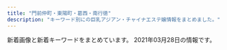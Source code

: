 ```yaml
---
title: "門前仲町・東陽町・葛西・南行徳"
description: "キーワード別にの巨乳アジアン・チャイナエステ嬢情報をまとめました。"
---
```


新着画像と新着キーワードをまとめています。
2021年03月28日の情報です。

<DmmAffiliateIns />
<KeywordTable
  shops={
    [
    {
        "name": "Pussy Cat",
        "station": "\u884c\u5fb3\u99c5",
        "img_links": [
            "http://www.pussycat.esjoho.com/files/042.jpg",
            "http://www.pussycat.esjoho.com/images/tel2.png",
            "http://www.pussycat.esjoho.com/images/rsubt6.png",
            "http://www.pussycat.esjoho.com/files/012.jpg",
            "http://www.pussycat.esjoho.com/files/016-02.jpg",
            "http://www.pussycat.esjoho.com/photo_news/upimg/556035b3207e240b54_0.jpg",
            "http://www.pussycat.esjoho.com/images/rsubt5.png",
            "http://www.pussycat.esjoho.com/images/rsubt3.png",
            "http://www.pussycat.esjoho.com/images/m4.jpg",
            "http://www.pussycat.esjoho.com/photo_news/upimg/312165e12adadc0638_0.jpg",
            "http://www.pussycat.esjoho.com/files/012-02.jpg",
            "http://www.pussycat.esjoho.com/photo_news/upimg/764145ff82dd89bbf9_0.jpg",
            "http://www.pussycat.esjoho.com/files/012-03.jpg",
            "http://www.pussycat.esjoho.com/files/010-03.jpg",
            "http://www.pussycat.esjoho.com/photo_news/upimg/440565e16a8a498ba0_0.jpg",
            "http://www.pussycat.esjoho.com/photo_news/upimg/287875b8345a0f195d_0.jpg",
            "http://www.pussycat.esjoho.com/photo_news/upimg/738215f5076539165d_0.jpg",
            "http://www.pussycat.esjoho.com/photo_news/upimg/50003604f11c6021a3_0.jpg",
            "http://www.pussycat.esjoho.com/files/017-03.jpg",
            "http://www.pussycat.esjoho.com/files/028-02.jpg",
            "http://www.pussycat.esjoho.com/photo_news/upimg/588496059ae5e97040_0.jpg",
            "http://www.pussycat.esjoho.com/files/024.jpg",
            "http://www.pussycat.esjoho.com/photo_news/upimg/194565b4308eccaf74_0.jpg",
            "http://www.pussycat.esjoho.com/files/013-02.jpg",
            "http://www.pussycat.esjoho.com/images/rsubt1.png",
            "http://www.pussycat.esjoho.com/images/m3.jpg",
            "http://www.pussycat.esjoho.com/images/slider-img002.jpg",
            "http://www.pussycat.esjoho.com/photo_news/upimg/955745e5735b0ad897_0.jpg",
            "http://www.pussycat.esjoho.com/photo_news/upimg/739045f97e90e854d5_0.jpg",
            "http://www.pussycat.esjoho.com/files/021-02.jpg",
            "http://www.pussycat.esjoho.com/files/045-02.jpg",
            "http://www.pussycat.esjoho.com/files/014.jpg",
            "http://www.pussycat.esjoho.com/files/024-03.jpg",
            "http://www.pussycat.esjoho.com/files/014-02.jpg",
            "http://www.pussycat.esjoho.com/photo_news/upimg/698295d75fbe2cd885_0.jpg",
            "http://www.pussycat.esjoho.com/photo_news/upimg/904465b6c0c62502fb_0.jpg",
            "http://www.pussycat.esjoho.com/photo_news/upimg/955745e5735b0ad897_1.jpg",
            "http://www.pussycat.esjoho.com/images/rsubt4.png",
            "http://www.pussycat.esjoho.com/files/021-03.jpg",
            "http://www.pussycat.esjoho.com/files/042-03.jpg",
            "http://www.pussycat.esjoho.com/photo_news/upimg/920375fd9d44baad7f_0.jpg",
            "http://www.pussycat.esjoho.com/files/039-02.jpg",
            "http://www.pussycat.esjoho.com/files/022.jpg",
            "http://www.pussycat.esjoho.com/files/018-02.jpg",
            "http://www.pussycat.esjoho.com/images/rsubt2.png",
            "http://www.pussycat.esjoho.com/photo_news/upimg/267825fe2ffc12c39d_0.jpg",
            "http://www.pussycat.esjoho.com/images/esthe1.jpg",
            "http://www.pussycat.esjoho.com/files/015-02.jpg",
            "http://www.pussycat.esjoho.com/photo_news/upimg/924275fc7211843872_0.jpg",
            "http://www.pussycat.esjoho.com/images/b-online.png",
            "http://www.pussycat.esjoho.com/photo_news/upimg/890295b1f7ebb0b15a_1.jpg",
            "http://www.pussycat.esjoho.com/photo_news/upimg/831555c0f56a6077d2_0.jpg",
            "http://www.pussycat.esjoho.com/photo_news/upimg/336315ba0d3aaaff3b_0.jpg",
            "http://www.pussycat.esjoho.com/photo_news/upimg/646585db681550282a_0.jpg",
            "http://www.pussycat.esjoho.com/photo_news/upimg/810955b1a46afe8052_0.jpg",
            "http://www.pussycat.esjoho.com/files/041-03.jpg",
            "http://www.pussycat.esjoho.com/files/047-03.jpg",
            "http://www.pussycat.esjoho.com/files/028.jpg",
            "http://www.pussycat.esjoho.com/files/011-03.jpg",
            "http://www.pussycat.esjoho.com/files/017-02.jpg",
            "http://www.pussycat.esjoho.com/photo_news/upimg/828135e4b6e272dcc3_0.jpg",
            "http://www.pussycat.esjoho.com/photo_news/upimg/796335c3324299839a_0.jpg",
            "http://www.pussycat.esjoho.com/files/014-03.jpg",
            "http://www.pussycat.esjoho.com/images/m1.jpg",
            "http://www.pussycat.esjoho.com/files/018.jpg",
            "http://www.pussycat.esjoho.com/files/010.jpg",
            "http://www.pussycat.esjoho.com/photo_news/upimg/527315e31414915ded_1.jpg",
            "http://www.pussycat.esjoho.com/images/rsubt7.png",
            "http://www.pussycat.esjoho.com/files/042-02.jpg",
            "http://www.pussycat.esjoho.com/photo_news/upimg/527315e31414915ded_0.jpg",
            "http://www.pussycat.esjoho.com/files/047.jpg",
            "http://www.pussycat.esjoho.com/photo_news/upimg/819355b87bfb3e4692_0.jpg",
            "http://www.pussycat.esjoho.com/photo_news/upimg/510715f1e53af03bef_0.jpg",
            "http://www.pussycat.esjoho.com/files/041-02.jpg",
            "http://www.pussycat.esjoho.com/photo_news/upimg/539325db2737770376_0.jpg",
            "http://www.pussycat.esjoho.com/images/b-tel.png",
            "http://www.pussycat.esjoho.com/files/016-03.jpg",
            "http://www.pussycat.esjoho.com/photo_news/upimg/228465ef03565baeb2_0.jpg",
            "http://www.pussycat.esjoho.com/files/013-03.jpg",
            "http://www.pussycat.esjoho.com/images/esthe3.jpg",
            "http://www.pussycat.esjoho.com/files/039.jpg",
            "http://www.pussycat.esjoho.com/photo_news/upimg/787045c8b54142c99d_0.jpg",
            "http://www.pussycat.esjoho.com/files/013.jpg",
            "http://www.pussycat.esjoho.com/photo_news/upimg/793885bb1ce8539488_0.jpg",
            "http://www.pussycat.esjoho.com/files/041.jpg",
            "http://www.pussycat.esjoho.com/files/010-02.jpg",
            "http://www.pussycat.esjoho.com/files/045-03.jpg",
            "http://www.pussycat.esjoho.com/photo_news/upimg/698175c8b541154864_0.jpg",
            "http://www.pussycat.esjoho.com/images/m2.jpg",
            "http://www.pussycat.esjoho.com/photo_news/upimg/759985c3c5c332d36e_0.jpg",
            "http://www.pussycat.esjoho.com/images/esthe2.jpg",
            "http://www.pussycat.esjoho.com/files/011.jpg",
            "http://www.pussycat.esjoho.com/images/m6.jpg",
            "http://www.pussycat.esjoho.com/photo_news/upimg/943465c38225f78a78_0.jpg",
            "http://www.pussycat.esjoho.com/files/024-02.jpg",
            "http://www.pussycat.esjoho.com/files/016.jpg",
            "http://www.pussycat.esjoho.com/photo_news/upimg/442605d3f99cdb9471_0.jpg",
            "http://www.pussycat.esjoho.com/files/017.jpg",
            "http://www.pussycat.esjoho.com/photo_news/upimg/267825fe2ffc12c39d_1.jpg",
            "http://www.pussycat.esjoho.com/files/011-02.jpg",
            "http://www.pussycat.esjoho.com/photo_news/upimg/877905d08471b23032_0.jpg",
            "http://www.pussycat.esjoho.com/images/slider-img001.jpg",
            "http://www.pussycat.esjoho.com/files/047-02.jpg",
            "http://www.pussycat.esjoho.com/files/015-03.jpg",
            "http://www.pussycat.esjoho.com/files/038-02.jpg",
            "http://www.pussycat.esjoho.com/files/039-03.jpg",
            "http://www.pussycat.esjoho.com/files/022-03.jpg",
            "http://www.pussycat.esjoho.com/files/021.jpg",
            "http://www.pussycat.esjoho.com/files/018-03.jpg",
            "http://www.pussycat.esjoho.com/photo_news/upimg/831555c0f56a6077d2_1.jpg",
            "http://www.pussycat.esjoho.com/files/022-02.jpg",
            "http://www.pussycat.esjoho.com/files/015.jpg",
            "http://www.pussycat.esjoho.com/files/038.jpg",
            "http://www.pussycat.esjoho.com/files/045.jpg",
            "http://www.pussycat.esjoho.com/files/028-03.jpg",
            "http://www.pussycat.esjoho.com/files/038-03.jpg"
        ],
        "keywords": {
            "82": 7,
            "E": 6,
            "85": 32,
            "C": 46,
            "D": 65,
            "87": 19,
            "84": 7,
            "86": 45,
            "88": 13
        },
        "url": "http://www.pussycat.esjoho.com/"
    },
    {
        "keywords": {
            "C": 1,
            "86": 7,
            "D": 4,
            "85": 1,
            "E": 3
        },
        "url": "http://aphrodite-est.xyz/",
        "station": "\u884c\u5fb3\u99c5\u5357\u53e3",
        "img_links": [
            "http://aphrodite-est.xyz/img/cg02.png",
            "http://aphrodite-est.xyz/img/top01.png",
            "http://aphrodite-est.xyz/img/nav-001.png",
            "http://aphrodite-est.xyz/img/nav-003.png",
            "http://aphrodite-est.xyz/img/cg06.png",
            "http://aphrodite-est.xyz/img/nav-006.png",
            "http://aphrodite-est.xyz/img/cg07.png",
            "http://aphrodite-est.xyz/img/stb.jpg",
            "http://aphrodite-est.xyz/img/cg04.png",
            "http://aphrodite-est.xyz/img/nav-002.png",
            "http://aphrodite-est.xyz/img/tel.png",
            "http://aphrodite-est.xyz/img/cg05.png",
            "http://aphrodite-est.xyz/img/cg09.png",
            "http://aphrodite-est.xyz/img/cg03.png",
            "http://aphrodite-est.xyz/img/stt.jpg",
            "http://aphrodite-est.xyz/img/nav-005.png",
            "http://aphrodite-est.xyz/img/cg08.png",
            "http://aphrodite-est.xyz/img/nav-004.png",
            "http://aphrodite-est.xyz/img/no.png"
        ],
        "name": "\u30b3\u30b3\u30a2"
    },
    {
        "url": "http://sakura-est.xyz/",
        "keywords": {
            "C": 11
        },
        "name": "\u685c",
        "img_links": [
            "http://sakura-est.xyz/images/newt.png",
            "http://sakura-est.xyz/images/tite-staff.png",
            "http://sakura-est.xyz/images/mobile.png",
            "http://eskk.sakura-est.xyz/uploads//g1-225x300.jpg",
            "http://sakura-est.xyz/images/r01.jpg",
            "http://sakura-est.xyz/images/r02.jpg",
            "http://eskk.sakura-est.xyz/uploads//g5-225x300.jpg",
            "http://sakura-est.xyz/images/gat.png",
            "http://sakura-est.xyz/images/r04.jpg",
            "http://eskk.sakura-est.xyz/uploads//g4.jpg",
            "http://sakura-est.xyz/images/r03.jpg",
            "http://sakura-est.xyz/images/g0.jpg",
            "http://eskk.sakura-est.xyz/uploads//g2-225x300.jpg",
            "http://sakura-est.xyz/images/pickt.png"
        ],
        "station": "\u897f\u845b\u897f\u99c5\u5357\u53e3"
    },
    {
        "img_links": [],
        "url": "http://ran.xyz.mn/",
        "station": "\u845b\u897f\u99c5\u897f\u53e3",
        "name": "\u82b1\u6d77",
        "keywords": {}
    },
    {
        "station": "\u897f\u845b\u897f\u99c5\u5317\u53e3",
        "url": "http://sakura.iest.jp/",
        "keywords": {
            "84": 3,
            "83": 3,
            "85": 3,
            "86": 6
        },
        "name": "\u685c\u306e\u604b",
        "img_links": [
            "http://sakura.iest.jp/images/staff_04.jpg",
            "http://sakura.iest.jp/layer/images/top.jpg",
            "http://sakura.iest.jp/layer/images/top/top_03.jpg",
            "http://sakura.iest.jp/images/1.jpg",
            "http://sakura.iest.jp/layer/images/top/top_06.jpg",
            "http://sakura.iest.jp/layer/images/top/top_04.jpg",
            "http://sakura.iest.jp/images/top2.jpg",
            "http://sakura.iest.jp/images/wenzi-staff.png",
            "http://sakura.iest.jp/images/staff_02.jpg",
            "http://sakura.iest.jp/layer/images/top/top_05.jpg",
            "http://sakura.iest.jp/layer/images/top/top_08.png",
            "http://sakura.iest.jp/images/staff_03.jpg",
            "http://sakura.iest.jp/images/s_info.png",
            "http://sakura.iest.jp/images/staff_bj1.png",
            "http://sakura.iest.jp/images/staff_01.jpg",
            "http://sakura.iest.jp/images/info.png",
            "http://sakura.iest.jp/images/s_service.png",
            "http://sakura.iest.jp/images/ser3.jpg",
            "http://sakura.iest.jp/images/top1.jpg",
            "http://sakura.iest.jp/images/ser4.jpg",
            "http://sakura.iest.jp/images/staff_06.jpg",
            "http://sakura.iest.jp/images/staff_bj4.png",
            "http://sakura.iest.jp/images/ser1.jpg",
            "http://sakura.iest.jp/images/ser2.jpg",
            "http://sakura.iest.jp/layer/images/top/top_02.jpg",
            "http://sakura.iest.jp/layer/images/top/top_01.jpg"
        ]
    },
    {
        "keywords": {
            "\u80f8": 2
        },
        "url": "http://ciming.work/",
        "img_links": [
            "http://ciming.work/uploads/210305/1-210305131932446.jpg",
            "http://www.ciming.work/uploads/210309/1-21030911030W21.jpg",
            "http://www.ciming.work/uploads/210309/1-210309110225117.jpg",
            "http://ciming.work/picture/head_01.png",
            "http://www.ciming.work/picture/head_01.png",
            "http://www.ciming.work/uploads/210309/1-210309110039301.jpg",
            "http://ciming.work/picture/1402-4.jpg",
            "http://ciming.work/uploads/210309/1-210309110225117.jpg",
            "http://ciming.work/uploads/210309/1-21030910595c04.jpg",
            "http://ciming.work/uploads/210309/1-210309110039301.jpg",
            "http://ciming.work/uploads/210309/1-210309105925V6.jpg",
            "http://www.ciming.work/uploads/210305/1-210305132333250.jpg",
            "http://www.ciming.work/uploads/210309/1-21030910595c04.jpg",
            "http://ciming.work/uploads/210309/1-21030911013H14.jpg",
            "http://ciming.work/uploads/210305/1-210305132223I1.jpg",
            "http://ciming.work/uploads/210305/1-21030513243K27.jpg",
            "http://ciming.work/uploads/210309/1-210309105P1432.jpg",
            "http://ciming.work/picture/head_03.png",
            "http://ciming.work/uploads/210309/1-210309105T6256.jpg",
            "http://ciming.work/uploads/210305/1-210305132625200.jpg",
            "http://ciming.work/uploads/210305/1-210305132123V2.jpg",
            "http://www.ciming.work/uploads/210305/1-210305132T0207.jpg",
            "http://www.ciming.work/uploads/210305/1-210305132223I1.jpg",
            "http://ciming.work/uploads/210309/1-21030911030W21.jpg",
            "http://ciming.work/uploads/210305/1-210305132333250.jpg",
            "http://www.ciming.work/uploads/210305/1-210305132JJ23.jpg",
            "http://www.ciming.work/uploads/210305/1-210305132625200.jpg",
            "http://ciming.work/uploads/210309/1-21030910564R39.jpg",
            "http://ciming.work/picture/1402-1.png",
            "http://www.ciming.work/uploads/210309/1-21030911013H14.jpg",
            "http://www.ciming.work/uploads/210309/1-21030910564R39.jpg",
            "http://ciming.work/uploads/210305/1-210305132JJ23.jpg",
            "http://www.ciming.work/uploads/210305/1-21030513243K27.jpg",
            "http://ciming.work/uploads/210305/1-21030513202SQ.jpg"
        ],
        "name": "\u305f\u3093\u307d\u307d",
        "station": "\u845b\u897f\u99c5\u535a\u7269\u9928\u53e3"
    },
    {
        "keywords": {
            "88": 2,
            "87": 2,
            "G": 4,
            "84": 2,
            "90": 2,
            "86": 2,
            "85": 8,
            "D": 4,
            "E": 8,
            "C": 12,
            "89": 8
        },
        "url": "http://www.uminoai.esjp.info/",
        "name": "\u6d77\u306e\u611b",
        "station": "\u845b\u897f\u99c5\u5317\u53e3",
        "img_links": [
            "http://www.uminoai.esjp.info/img/top-img03.png",
            "http://www.uminoai.esjp.info/files/002-02.jpg",
            "http://www.uminoai.esjp.info/files/010-03.jpg",
            "http://www.uminoai.esjp.info/files/008-02.jpg",
            "http://www.uminoai.esjp.info/files/012-03.jpg",
            "http://www.uminoai.esjp.info/files/007-03.jpg",
            "http://www.uminoai.esjp.info/files/005-02.jpg",
            "http://www.uminoai.esjp.info/files/001-02.jpg",
            "http://www.uminoai.esjp.info/photo_news/upimg/26042605d76044c4a6_0.jpg",
            "http://www.uminoai.esjp.info/files/013-02.jpg",
            "http://www.uminoai.esjp.info/files/013-03.jpg",
            "http://www.uminoai.esjp.info/files/011.jpg",
            "http://www.uminoai.esjp.info/files/004.jpg",
            "http://www.uminoai.esjp.info/files/007.jpg",
            "http://www.uminoai.esjp.info/img/tel.png",
            "http://www.uminoai.esjp.info/files/004-02.jpg",
            "http://www.uminoai.esjp.info/img/top-img02.png",
            "http://www.uminoai.esjp.info/files/005.jpg",
            "http://www.uminoai.esjp.info/files/002-03.jpg",
            "http://www.uminoai.esjp.info/files/015-02.jpg",
            "http://www.uminoai.esjp.info/files/015-03.jpg",
            "http://www.uminoai.esjp.info/files/011-02.jpg",
            "http://www.uminoai.esjp.info/files/012.jpg",
            "http://www.uminoai.esjp.info/files/006.jpg",
            "http://www.uminoai.esjp.info/files/003.jpg",
            "http://www.uminoai.esjp.info/files/001-03.jpg",
            "http://www.uminoai.esjp.info/files/005-03.jpg",
            "http://www.uminoai.esjp.info/files/012-02.jpg",
            "http://www.uminoai.esjp.info/files/003-02.jpg",
            "http://www.uminoai.esjp.info/files/010.jpg",
            "http://www.uminoai.esjp.info/files/013.jpg",
            "http://www.uminoai.esjp.info/files/011-03.jpg",
            "http://www.uminoai.esjp.info/files/015.jpg",
            "http://www.uminoai.esjp.info/files/010-02.jpg",
            "http://www.uminoai.esjp.info/files/014-02.jpg",
            "http://www.uminoai.esjp.info/img/top-img01.png",
            "http://www.uminoai.esjp.info/files/008.jpg",
            "http://www.uminoai.esjp.info/img/call.png",
            "http://www.uminoai.esjp.info/files/007-02.jpg",
            "http://www.uminoai.esjp.info/files/006-02.jpg",
            "http://www.uminoai.esjp.info/files/003-03.jpg",
            "http://www.uminoai.esjp.info/files/002.jpg",
            "http://www.uminoai.esjp.info/files/001.jpg",
            "http://www.uminoai.esjp.info/files/014-03.jpg",
            "http://www.uminoai.esjp.info/files/006-03.jpg",
            "http://www.uminoai.esjp.info/files/004-03.jpg",
            "http://www.uminoai.esjp.info/files/014.jpg",
            "http://www.uminoai.esjp.info/files/008-03.jpg"
        ]
    },
    {
        "keywords": {
            "87": 189,
            "F": 21,
            "83": 21,
            "86": 147,
            "D": 252,
            "85": 21,
            "84": 42,
            "C": 105,
            "88": 21,
            "E": 63
        },
        "url": "http://wink.ies.fun/",
        "station": "\u884c\u5fb3\u99c5\u5357\u53e3",
        "name": "\u30a6\u30a3\u30f3\u30af",
        "img_links": [
            "http://wink.ies.fun/photos/sites/20/2018/08/2018080306110738.jpg",
            "http://wink.ies.fun/images/room3.jpg",
            "http://wink.ies.fun/images/room4.jpg",
            "http://wink.ies.fun/photos/sites/20/2018/11/2018111613252721.jpg",
            "http://wink.ies.fun/images/room1.jpg",
            "http://wink.ies.fun/photos/sites/20/2020/11/202011101651087.jpg",
            "http://wink.ies.fun/photos/sites/20/2019/06/2019061915435918.jpg",
            "http://wink.ies.fun/images/top.jpg",
            "http://wink.ies.fun/photos/sites/20/2018/08/2018080301152319.jpg",
            "http://wink.ies.fun/photos/sites/20/2018/06/2018062606300362.jpg",
            "http://wink.ies.fun/photos/sites/20/2020/10/2020100316205587.jpg",
            "http://wink.ies.fun/photos/sites/20/2018/10/2018102919483490.jpg",
            "http://wink.ies.fun/images/mobile.jpg",
            "http://wink.ies.fun/images/s_staff.png",
            "http://wink.ies.fun/photos/sites/20/2019/08/2019080917523771.jpg",
            "http://wink.ies.fun/images/pick.jpg",
            "http://wink.ies.fun/photos/sites/20/2018/07/2018070107524796.jpg",
            "http://wink.ies.fun/photos/sites/20/2018/06/2018062405332467.jpg",
            "http://wink.ies.fun/photos/sites/20/2018/08/201808170855313.jpg",
            "http://wink.ies.fun/photos/sites/20/2020/09/2020092116271233.jpg",
            "http://wink.ies.fun/photos/sites/20/2018/06/2018062405332458.jpg",
            "http://wink.ies.fun/photos/sites/20/2018/11/2018112017095744.jpg",
            "http://wink.ies.fun/photos/sites/20/2019/11/201911040423088.jpg",
            "http://wink.ies.fun/photos/sites/20/2020/11/202011061146424.jpg",
            "http://wink.ies.fun/images/room2.jpg",
            "http://wink.ies.fun/photos/sites/20/2019/04/2019041515591316.jpg",
            "http://wink.ies.fun/images/face.jpg",
            "http://wink.ies.fun/images/line.jpg",
            "http://wink.ies.fun/photos/sites/20/2019/02/2019022617373011.jpg",
            "http://wink.ies.fun/photos/sites/20/2018/07/2018070207212392.jpg",
            "http://wink.ies.fun/photos/sites/20/2018/09/201809080528318.jpg"
        ]
    },
    {
        "station": "\u9580\u524d\u4ef2\u753a\u99c52\u756a\u51fa\u53e3",
        "keywords": {},
        "img_links": [
            "http://youandme.jpest.net/uploads//sites/19/2020/12/a2.jpg",
            "http://youandme.jpest.net/uploads//sites/19/2020/09/mobile.jpg",
            "http://youandme.jpest.net/uploads//sites/19/2020/09/r2.jpg",
            "http://youandme.jpest.net/uploads//sites/19/2020/09/r3.jpg",
            "http://youandme.jpest.net/uploads//sites/19/elementor/thumbs/g4-2-ovtnpx8vp44bmgswo5tnq907kfs68mjjt94utckv3w.jpg",
            "http://youandme.jpest.net/uploads//sites/19/2020/09/pick.jpg",
            "http://youandme.jpest.net/uploads//sites/19/2020/09/news.jpg",
            "http://youandme.jpest.net/uploads//sites/19/2020/09/g2-2.jpg",
            "http://youandme.jpest.net/uploads//sites/19/2020/09/r4.jpg",
            "http://youandme.jpest.net/uploads//sites/19/2020/09/g3-2.jpg",
            "http://youandme.jpest.net/uploads//sites/19/elementor/thumbs/g3-2-ovtnoxj0herfda8sgqdu3i0ozso844lr0cceku1toc.jpg",
            "http://youandme.jpest.net/uploads//sites/19/2020/09/top1-4.jpg",
            "http://youandme.jpest.net/uploads//sites/19/2020/09/1.jpg",
            "http://youandme.jpest.net/uploads//sites/19/elementor/thumbs/1-own10vfe1hff8c8ts2x3c73w1gcky7tazd16hc9jek.jpg",
            "http://youandme.jpest.net/uploads//sites/19/2020/12/a4.jpg",
            "http://youandme.jpest.net/uploads//sites/19/2020/10/1.jpg",
            "http://youandme.jpest.net/uploads//sites/19/2020/12/a3.jpg",
            "http://youandme.jpest.net/uploads//sites/19/2020/09/top-4.jpg",
            "http://youandme.jpest.net/uploads//sites/19/elementor/thumbs/g5-1-ovsa7s6s06i59zgm4bkysgtdltq5bskh4h6fo0z69o.jpg",
            "http://youandme.jpest.net/uploads//sites/19/2020/09/r1.jpg",
            "http://youandme.jpest.net/uploads//sites/19/2020/09/g5-1.jpg",
            "http://youandme.jpest.net/uploads//sites/19/elementor/thumbs/g2-2-ovtno69oz7q40lcdvwlnl6wbrmekwwlj8lfbnt68os.jpg",
            "http://youandme.jpest.net/uploads//sites/19/2020/12/a1.jpg",
            "http://youandme.jpest.net/uploads//sites/19/2021/02/g3.jpg",
            "http://youandme.jpest.net/uploads//sites/19/2020/09/s_staff.png",
            "http://youandme.jpest.net/uploads//sites/19/2020/09/g4-2.jpg"
        ],
        "url": "http://youandme.jpest.net/",
        "name": "You And Me"
    },
    {
        "station": "\u884c\u5fb3\u99c5\u5317\u53e3",
        "keywords": {
            "G": 1,
            "E": 6,
            "F": 73,
            "\u30bb\u30af\u30b7\u30fc": 54
        },
        "name": "Aries \u30a2\u30ea\u30a8\u30b9",
        "url": "http://es-chinese.info/",
        "img_links": [
            "http://es-chinese.info/wp-content/uploads/2021/01/eri1_\u526f\u672c.jpg",
            "http://es-chinese.info/wp-content/uploads/2021/01/aoyixd4_\u526f\u672c-212x300.jpg",
            "http://es-chinese.info/wp-content/uploads/2019/12/WeChat-Image_20191207141006-768x1024.jpg",
            "http://es-chinese.info/wp-content/uploads/2021/02/mireyixd3_\u526f\u672c.jpg",
            "http://es-chinese.info/wp-content/uploads/2021/01/aoyixd5_\u526f\u672c.jpg",
            "http://es-chinese.info/wp-content/uploads/2021/03/sayaka_\u526f\u672c-500x750.jpg",
            "http://es-chinese.info/wp-content/uploads/2020/11/mayixd2_\u526f\u672c-162x300.jpg",
            "http://es-chinese.info/wp-content/uploads/2020/11/mayixd2_\u526f\u672c-500x750.jpg",
            "http://es-chinese.info/wp-content/uploads/2021/01/eri2_\u526f\u672c-228x300.jpg",
            "http://es-chinese.info/wp-content/uploads/2021/01/aoyixd5_\u526f\u672c-212x300.jpg",
            "http://es-chinese.info/wp-content/uploads/2020/11/yukina2_\u526f\u672c-209x300.jpg",
            "http://es-chinese.info/wp-content/uploads/2020/12/haruxd1_\u526f\u672c-576x1024.jpg",
            "http://es-chinese.info/wp-content/uploads/2020/11/akanexd5_\u526f\u672c-745x1024.jpg",
            "http://es-chinese.info/wp-content/uploads/2020/11/akanexd5_\u526f\u672c-218x300.jpg",
            "http://es-chinese.info/wp-content/uploads/2020/11/ayimixd3_\u526f\u672c.jpg",
            "http://es-chinese.info/wp-content/uploads/2021/03/sayaka_\u526f\u672c.jpg",
            "http://es-chinese.info/wp-content/uploads/2020/09/hare1_\u526f\u672c-500x750.jpg",
            "http://es-chinese.info/wp-content/uploads/2020/09/ayimixd_\u526f\u672c-1-169x300.jpg",
            "http://es-chinese.info/wp-content/uploads/2020/01/aya4_\u526f\u672c-500x750.jpg",
            "http://es-chinese.info/wp-content/uploads/2021/01/eri1_\u526f\u672c-752x1024.jpg",
            "http://es-chinese.info/wp-content/uploads/2020/09/ayimixd_\u526f\u672c-1-577x1024.jpg",
            "http://es-chinese.info/wp-content/uploads/2020/11/sayumixd1_\u526f\u672c.jpg",
            "http://es-chinese.info/wp-content/uploads/2020/11/mayixd1_\u526f\u672c_\u526f\u672c.jpg",
            "http://es-chinese.info/wp-content/uploads/2020/12/haruxd1_\u526f\u672c-169x300.jpg",
            "http://es-chinese.info/wp-content/uploads/2021/01/aoyixd5_\u526f\u672c-500x750.jpg",
            "http://es-chinese.info/wp-content/uploads/2020/04/hina1_\u526f\u672c-500x750.jpg",
            "http://es-chinese.info/wp-content/uploads/2021/01/eri1_\u526f\u672c-500x750.jpg",
            "http://es-chinese.info/wp-content/uploads/2020/12/haruxd1_\u526f\u672c-500x750.jpg",
            "http://es-chinese.info/wp-content/uploads/2020/12/haruxd2_\u526f\u672c-169x300.jpg",
            "http://es-chinese.info/wp-content/uploads/2020/04/hina2_\u526f\u672c_\u526f\u672c-167x300.jpg",
            "http://es-chinese.info/wp-content/uploads/2020/11/sayumixd1_\u526f\u672c-500x750.jpg",
            "http://es-chinese.info/wp-content/uploads/2020/04/hina1_\u526f\u672c-167x300.jpg",
            "http://es-chinese.info/wp-content/themes/template-salon2/images/bnr.jpg",
            "http://es-chinese.info/wp-content/uploads/2019/12/WeChat-Image_20191207141010-768x1024.jpg",
            "http://es-chinese.info/wp-content/uploads/2020/11/mayixd1_\u526f\u672c_\u526f\u672c-500x750.jpg",
            "http://es-chinese.info/wp-content/uploads/2020/04/hina1_\u526f\u672c-570x1024.jpg",
            "http://es-chinese.info/wp-content/uploads/2020/11/sayumixd3_\u526f\u672c-218x300.jpg",
            "http://es-chinese.info/wp-content/uploads/2021/01/eri2_\u526f\u672c.jpg",
            "http://es-chinese.info/wp-content/uploads/2021/02/mireyixd4_\u526f\u672c-500x750.jpg",
            "http://es-chinese.info/wp-content/uploads/2020/11/ayimixd3_\u526f\u672c-500x750.jpg",
            "http://es-chinese.info/wp-content/uploads/2019/12/WeChat-Image_20191207140959.jpg",
            "http://es-chinese.info/wp-content/uploads/2020/11/akane6_\u526f\u672c-162x300.jpg",
            "http://es-chinese.info/wp-content/uploads/2020/11/yukina1_\u526f\u672c.jpg",
            "http://es-chinese.info/wp-content/uploads/2020/11/yukina2_\u526f\u672c.jpg",
            "http://es-chinese.info/wp-content/uploads/2020/09/ayimixd_\u526f\u672c-1.jpg",
            "http://es-chinese.info/wp-content/uploads/2020/11/sayumixd2_\u526f\u672c-221x300.jpg",
            "http://es-chinese.info/wp-content/uploads/2021/01/aoyixd4_\u526f\u672c-500x750.jpg",
            "http://es-chinese.info/wp-content/uploads/2020/09/sana_\u526f\u672c-500x750.jpg",
            "http://es-chinese.info/wp-content/uploads/2021/01/aoyixd3_\u526f\u672c-500x750.jpg",
            "http://es-chinese.info/wp-content/uploads/2020/11/mayixd1_\u526f\u672c_\u526f\u672c-165x300.jpg",
            "http://es-chinese.info/wp-content/uploads/2020/11/mayixd2_\u526f\u672c.jpg",
            "http://es-chinese.info/wp-content/uploads/2021/01/aoyixd4_\u526f\u672c.jpg",
            "http://es-chinese.info/wp-content/themes/template-salon2/images/header-tel.png",
            "http://es-chinese.info/wp-content/uploads/2021/01/aoyixd3_\u526f\u672c.jpg",
            "http://es-chinese.info/wp-content/uploads/2020/11/mayixd2_\u526f\u672c-552x1024.jpg",
            "http://es-chinese.info/wp-content/uploads/2020/11/ayimixd3_\u526f\u672c-169x300.jpg",
            "http://es-chinese.info/wp-content/uploads/2020/11/yukina1_\u526f\u672c-212x300.jpg",
            "http://es-chinese.info/wp-content/uploads/2021/02/mireyixd3_\u526f\u672c-221x300.jpg",
            "http://es-chinese.info/wp-content/uploads/2020/11/yukina2_\u526f\u672c-500x750.jpg",
            "http://es-chinese.info/wp-content/uploads/2021/02/mireyixd3_\u526f\u672c-500x750.jpg",
            "http://es-chinese.info/wp-content/themes/template-salon2/images/noimg.jpg",
            "http://es-chinese.info/wp-content/uploads/2021/01/aoyixd3_\u526f\u672c-212x300.jpg",
            "http://es-chinese.info/wp-content/uploads/2020/11/sayumixd1_\u526f\u672c-218x300.jpg",
            "http://es-chinese.info/wp-content/uploads/2019/12/WeChat-Image_20191207141003.jpg",
            "http://es-chinese.info/wp-content/uploads/2020/09/ayimixd_\u526f\u672c-1-500x750.jpg",
            "http://es-chinese.info/wp-content/uploads/2021/01/eri2_\u526f\u672c-500x750.jpg",
            "http://es-chinese.info/wp-content/themes/template-salon2/images/main1.jpg",
            "http://es-chinese.info/wp-content/uploads/2021/02/mireyixd4_\u526f\u672c.jpg",
            "http://es-chinese.info/wp-content/uploads/2020/11/akanexd5_\u526f\u672c-500x750.jpg",
            "http://es-chinese.info/wp-content/uploads/2020/11/yukina1_\u526f\u672c-500x750.jpg"
        ]
    },
    {
        "url": "http://arelaxchel.este88.com/",
        "img_links": [
            "http://arelaxchel.este88.com/images/mika1.jpg",
            "http://arelaxchel.este88.com/images/r01.jpg",
            "http://arelaxchel.este88.com/images/r04.jpg",
            "http://arelaxchel.este88.com/img/mika1.jpg",
            "http://arelaxchel.este88.com/gals/koko1.jpg",
            "http://arelaxchel.este88.com/img/momo1.jpg",
            "http://arelaxchel.este88.com/img/kixyoko1.jpg",
            "http://arelaxchel.este88.com/images/r02.jpg",
            "http://arelaxchel.este88.com/gals/risa1.jpg",
            "http://arelaxchel.este88.com/images/ph1.jpg",
            "http://arelaxchel.este88.com/images/momo1.jpg",
            "http://arelaxchel.este88.com/img/kaori1.jpg",
            "http://arelaxchel.este88.com/images/kaori1.jpg",
            "http://arelaxchel.este88.com/gals/sayuri1.jpg",
            "http://arelaxchel.este88.com/images/kixyoko1.jpg"
        ],
        "name": "\u7483\u6765",
        "keywords": {},
        "station": "\u6d66\u5b89\u99c5\u5357\u53e3"
    },
    {
        "img_links": [
            "http://lavender01.com/wp-content/uploads/2020/10/1603652229418.jpg",
            "http://lavender01.com/wp-content/uploads/2018/02/3-2-330x493.jpg",
            "http://lavender01.com/wp-content/plugins/wpfront-scroll-top/images/icons/103.png",
            "http://lavender01.com/wp-content/uploads/2020/11/uam1gRClIJWQsaK1607842826_1607842842.jpg",
            "http://lavender01.com/wp-content/uploads/2020/11/SSfYZs6CdoQYwW01606714654_1606714696.jpg",
            "http://lavender01.com/wp-content/uploads/2018/02/6.jpg",
            "http://lavender01.com/wp-content/uploads/2018/03/sys4.jpg",
            "http://lavender01.com/wp-content/uploads/2020/11/1606713863690.jpg",
            "http://lavender01.com/wp-content/uploads/2020/10/1603652241769.jpg",
            "http://lavender01.com/wp-content/uploads/2018/02/1-2-330x493.jpg",
            "http://lavender01.com/wp-content/uploads/2020/11/PQTz07QdWarnUrS1607842853_1607842875.jpg",
            "http://lavender01.com/wp-content/uploads/2021/02/1614162600997.jpg",
            "http://lavender01.com/wp-content/uploads/2018/02/4-2.jpg",
            "http://lavender01.com/wp-content/uploads/2018/02/2-2.jpg",
            "http://lavender01.com/wp-content/uploads/2019/04/1558518421316.jpg",
            "http://lavender01.com/wp-content/uploads/2020/11/22258963.jpg",
            "http://lavender01.com/wp-content/uploads/2018/07/321.jpg",
            "http://lavender01.com/wp-content/uploads/2018/02/1-2.jpg",
            "http://lavender01.com/wp-content/uploads/2018/02/m_gallery.png",
            "http://lavender01.com/wp-content/uploads/2018/02/5-2-330x493.jpg",
            "http://lavender01.com/wp-content/uploads/2018/02/m_therapist.png",
            "http://lavender01.com/wp-content/uploads/2020/10/1603652220990.jpg",
            "http://lavender01.com/wp-content/uploads/2018/02/5-2.jpg",
            "http://lavender01.com/wp-content/uploads/2019/04/1558518416960.jpg",
            "http://lavender01.com/wp-content/uploads/2018/02/2-2-330x493.jpg",
            "http://lavender01.com/wp-content/uploads/2020/11/33.jpg",
            "http://lavender01.com/wp-content/uploads/2018/02/m_top-1.png",
            "http://lavender01.com/wp-content/uploads/2020/11/44.jpg",
            "http://lavender01.com/wp-content/uploads/2021/02/1614162605651.jpg",
            "http://lavender01.com/wp-content/uploads/2021/02/1614162592989-1.jpg",
            "http://lavender01.com/wp-content/uploads/2018/02/qr.jpg",
            "http://lavender01.com/wp-content/uploads/2018/02/3-2.jpg",
            "http://lavender01.com/wp-content/uploads/2020/11/987.jpg"
        ],
        "url": "http://lavender01.com/",
        "station": "\u845b\u897f\u99c5",
        "name": "Lavender \uff5e\u30e9\u30d9\u30f3\u30c0\u30fc\uff5e",
        "keywords": {
            "\u80f8": 1
        }
    },
    {
        "img_links": [
            "http://gakuen.xyz.mn/photos/sites/71/2020/10/2020100218100763-e1601629820385.jpeg",
            "http://gakuen.xyz.mn/photos/sites/71/2020/02/2020020317060366.jpg",
            "http://gakuen.xyz.mn/photos/sites/71/2020/02/2020021414323643.jpg",
            "http://gakuen.xyz.mn/photos/sites/71/2020/01/2020010713385696.jpg",
            "http://gakuen.xyz.mn/photos/sites/71/2021/03/2021032718404986-e1616838062750.jpeg",
            "http://gakuen.xyz.mn/photos/sites/71/2019/10/2019101811500268.jpg",
            "http://gakuen.xyz.mn/photos/sites/71/2019/09/2019092719211544.jpg",
            "http://gakuen.xyz.mn/images/g8.jpg",
            "http://gakuen.xyz.mn/images/g1.jpg",
            "http://gakuen.xyz.mn/images/staff_bj3.jpg",
            "http://gakuen.xyz.mn/images/g3.jpg",
            "http://gakuen.xyz.mn/photos/sites/71/2019/10/2019102420321841.jpg",
            "http://gakuen.xyz.mn/images/pick.jpg",
            "http://gakuen.xyz.mn/photos/sites/71/2020/03/2020030915313184.jpeg",
            "http://gakuen.xyz.mn/photos/sites/71/2020/06/2020062110420119.jpg",
            "http://gakuen.xyz.mn/photos/sites/71/2020/02/2020022210241571.jpg",
            "http://gakuen.xyz.mn/photos/sites/71/2020/02/2020022618290662.jpg",
            "http://gakuen.xyz.mn/images/info2.jpg",
            "http://gakuen.xyz.mn/images/2.jpg",
            "http://gakuen.xyz.mn/photos/sites/71/2019/11/2019111517040618.jpg",
            "http://gakuen.xyz.mn/photos/sites/71/2021/01/2021011516005173.jpeg",
            "http://gakuen.xyz.mn/photos/sites/71/2020/01/2020010713430218.jpg",
            "http://gakuen.xyz.mn/images/news1.jpg",
            "http://gakuen.xyz.mn/images/s_link.jpg",
            "http://gakuen.xyz.mn/photos/sites/71/2020/02/2020020317175855.jpg",
            "http://gakuen.xyz.mn/images/g7.jpg",
            "http://gakuen.xyz.mn/images/top.jpg",
            "http://gakuen.xyz.mn/photos/sites/71/2019/12/2019120817483319.jpg",
            "http://gakuen.xyz.mn/images/g16.jpg",
            "http://gakuen.xyz.mn/photos/sites/71/2021/03/2021031218004836.jpeg",
            "http://gakuen.xyz.mn/photos/sites/71/2020/01/2020011015294716-e1614752978793.jpg",
            "http://gakuen.xyz.mn/images/mobile.jpg",
            "http://gakuen.xyz.mn/photos/sites/71/2020/11/2020112517584561.jpg",
            "http://gakuen.xyz.mn/photos/sites/71/2020/11/2020111416130515.jpg",
            "http://gakuen.xyz.mn/photos/sites/71/2020/10/2020102412595563.jpg",
            "http://gakuen.xyz.mn/images/info.jpg",
            "http://gakuen.xyz.mn/images/g2.jpg",
            "http://gakuen.xyz.mn/photos/sites/71/2019/10/2019101811390877.jpg",
            "http://gakuen.xyz.mn/photos/sites/71/2020/02/202002221023280.jpg",
            "http://gakuen.xyz.mn/photos/sites/71/2020/01/2020011015294716.jpg",
            "http://gakuen.xyz.mn/photos/sites/71/2020/12/2020122014304059.jpg",
            "http://gakuen.xyz.mn/photos/sites/71/2021/02/2021021817293677-e1613636993918.jpeg",
            "http://gakuen.xyz.mn/images/g17.jpg",
            "http://gakuen.xyz.mn/photos/sites/71/2021/03/2021031218004836-e1615539723570.jpeg",
            "http://gakuen.xyz.mn/photos/sites/71/2020/07/2020072818553775.jpg",
            "http://gakuen.xyz.mn/images/s_staff.jpg",
            "http://gakuen.xyz.mn/photos/sites/71/2020/06/2020061015582330.jpg",
            "http://gakuen.xyz.mn/images/g15.jpg",
            "http://gakuen.xyz.mn/photos/sites/71/2020/09/2020092819121522.jpg",
            "http://gakuen.xyz.mn/photos/sites/71/2020/03/2020032610084881.jpg",
            "http://gakuen.xyz.mn/photos/sites/71/2019/10/2019102816572380.jpg",
            "http://gakuen.xyz.mn/photos/sites/71/2020/08/2020081616440837.jpg",
            "http://gakuen.xyz.mn/photos/sites/71/2020/04/2020040816463188.jpg",
            "http://gakuen.xyz.mn/images/s_cosplay.jpg",
            "http://gakuen.xyz.mn/photos/sites/71/2019/12/2019121619230170.jpg",
            "http://gakuen.xyz.mn/images/1.jpg",
            "http://gakuen.xyz.mn/images/g10.jpg",
            "http://gakuen.xyz.mn/photos/sites/71/2020/10/2020100218202785.jpg",
            "http://gakuen.xyz.mn/images/g13.jpg",
            "http://gakuen.xyz.mn/photos/sites/71/2019/09/2019092719211853.jpg",
            "http://gakuen.xyz.mn/photos/sites/71/2020/06/2020062103465735-e1592678831205.jpeg"
        ],
        "url": "http://gakuen.xyz.mn/",
        "station": "\u884c\u5fb3\u99c5\u5357\u53e3",
        "keywords": {
            "E": 10,
            "G": 4,
            "F": 2
        },
        "name": "\u884c\u5fb3\u5b66\u5712"
    },
    {
        "name": "Loves \u30e9\u30d0\u30fc\u30ba",
        "img_links": [
            "https://chokoi.tyo.cm/images/sp_nav03.png",
            "https://chokoi.tyo.cm/images/sp_tit_staff.png",
            "https://chokoi.tyo.cm/images/sp_top.jpg",
            "https://chokoi.tyo.cm/images/sp_nav01.png",
            "https://chokoi.tyo.cm/photos/sites/79/2021/03/2021030906125613.jpg",
            "https://chokoi.tyo.cm/images/link_nav01.jpg",
            "https://chokoi.tyo.cm/images/link_nav04.jpg",
            "https://chokoi.tyo.cm/images/re.png",
            "https://chokoi.tyo.cm/photos/sites/79/2021/03/2021030906125066.jpg",
            "https://chokoi.tyo.cm/images/sp_end.jpg",
            "https://chokoi.tyo.cm/images/link_nav02.jpg",
            "https://chokoi.tyo.cm/images/sp_tit_news.png",
            "https://chokoi.tyo.cm/images/card.png",
            "https://chokoi.tyo.cm/images/end.png",
            "https://chokoi.tyo.cm/images/top.png",
            "https://chokoi.tyo.cm/images/room2.jpg",
            "https://chokoi.tyo.cm/images/link_nav03.jpg",
            "https://chokoi.tyo.cm/images/img_service03.jpg",
            "https://chokoi.tyo.cm/images/room4.jpg",
            "https://chokoi.tyo.cm/images/img_service01.jpg",
            "https://chokoi.tyo.cm/images/img_service02.jpg",
            "https://chokoi.tyo.cm/images/room3.jpg",
            "https://chokoi.tyo.cm/images/room1.jpg",
            "https://chokoi.tyo.cm/photos/sites/79/2021/03/2021030906125267.jpg",
            "https://chokoi.tyo.cm/photos/sites/79/2021/03/2021030906125324.jpg",
            "https://chokoi.tyo.cm/images/sp_nav02.png",
            "https://chokoi.tyo.cm/photos/sites/79/2021/03/202103090612546.jpg",
            "https://chokoi.tyo.cm/images/link_nav06.jpg",
            "https://chokoi.tyo.cm/images/link_nav05.jpg"
        ],
        "keywords": {
            "87": 6,
            "83": 6,
            "D": 18,
            "E": 12,
            "C": 12,
            "85": 12,
            "88": 6
        },
        "url": "https://chokoi.tyo.cm/",
        "station": "\u6728\u5834\u99c54b\u51fa\u53e3"
    },
    {
        "img_links": [
            "http://www.mens-royal.com/images/girl-z2.jpg",
            "http://www.mens-royal.com/files/071-02.jpg",
            "http://www.mens-royal.com/files/042-02.jpg",
            "http://www.mens-royal.com/images/room3.jpg",
            "http://www.mens-royal.com/images/room2.jpg",
            "http://www.mens-royal.com/files/057.jpg",
            "http://www.mens-royal.com/images/link/koko_200x40.png",
            "http://www.mens-royal.com/images/room4.jpg",
            "http://www.mens-royal.com/images/mobile.jpg",
            "http://www.mens-royal.com/images/s_link.png",
            "http://www.mens-royal.com/images/top01.jpg",
            "http://www.mens-royal.com/files/067.jpg",
            "http://www.mens-royal.com/images/top02.jpg",
            "http://www.mens-royal.com/files/057-02.jpg",
            "http://www.mens-royal.com/images/nbj3.jpg",
            "http://www.mens-royal.com/files/063.jpg",
            "http://www.mens-royal.com/files/072.jpg",
            "http://www.mens-royal.com/images/s_news.png",
            "http://www.mens-royal.com/files/063-02.jpg",
            "http://www.mens-royal.com/files/067-02.jpg",
            "http://www.mens-royal.com/images/room1.jpg",
            "http://www.mens-royal.com/images/girl-z1.jpg",
            "http://www.mens-royal.com/files/042.jpg",
            "http://www.mens-royal.com/images/s_pick.png",
            "http://www.mens-royal.com/images/s_mobile.png",
            "http://www.mens-royal.com/files/072-02.jpg",
            "http://www.mens-royal.com/files/071.jpg",
            "http://www.mens-royal.com/images/s_staff.png"
        ],
        "url": "http://www.mens-royal.com/",
        "keywords": {
            "88": 8,
            "C": 16,
            "D": 2,
            "E": 4,
            "F": 4,
            "84": 2,
            "87": 2
        },
        "name": "Royal\uff5e\u30ed\u30a4\u30e4\u30eb\uff5e",
        "station": "\u845b\u897f\u99c5\u897f\u53e3"
    },
    {
        "keywords": {
            "D": 8,
            "86": 2,
            "88": 2,
            "E": 2,
            "87": 6,
            "C": 13
        },
        "station": "\u9580\u524d\u4ef2\u753a\u99c54\u756a\u53e3",
        "name": "Barbie \uff5e\u30d0\u30fc\u30d3\u30fc\uff5e",
        "img_links": [
            "http://www.barbie.esthejp.com/img/btn_side_mobile.jpg",
            "http://www.barbie.esthejp.com/img/btn_blog.png",
            "http://www.barbie.esthejp.com/img/ttl_news.png",
            "http://www.barbie.esthejp.com/files/003-02.jpg",
            "http://www.barbie.esthejp.com/files/002-02.jpg",
            "http://www.barbie.esthejp.com/img/ttl_info.png",
            "http://www.barbie.esthejp.com/files/010-02.jpg",
            "http://www.barbie.esthejp.com/files/010.jpg",
            "http://www.barbie.esthejp.com/img/goback.jpg",
            "http://www.barbie.esthejp.com/img/pickup.jpg",
            "http://www.barbie.esthejp.com/files/001-02.jpg",
            "http://www.barbie.esthejp.com/files/011-02.jpg",
            "http://www.barbie.esthejp.com/files/011.jpg",
            "http://www.barbie.esthejp.com/files/001.jpg",
            "http://www.barbie.esthejp.com/img/tel.png",
            "http://www.barbie.esthejp.com/files/003.jpg",
            "http://www.barbie.esthejp.com/files/002.jpg"
        ],
        "url": "http://www.barbie.esthejp.com/"
    },
    {
        "station": "\u884c\u5fb3\u99c5",
        "name": "\u7f8e",
        "keywords": {},
        "url": "http://hi-msg.com/mi/",
        "img_links": [
            "http://hi-msg.com/mi/img/s-2.jpg",
            "http://hi-msg.com/mi/img/p-3.jpg",
            "http://hi-msg.com/mi/img/p-6.jpg",
            "http://hi-msg.com/mi/img/p-10.jpg",
            "http://hi-msg.com/mi/img/p-7.jpg",
            "http://hi-msg.com/mi/img/botton.jpg",
            "http://hi-msg.com/mi/img/staff-list-top.jpg",
            "http://hi-msg.com/mi/img/p-8.jpg",
            "http://hi-msg.com/mi/img/p-9.jpg",
            "http://hi-msg.com/mi/img/fla.jpg",
            "http://hi-msg.com/mi/img/no.png",
            "http://hi-msg.com/mi/img/p-5.jpg",
            "http://hi-msg.com/mi/img/p-2.jpg",
            "http://hi-msg.com/mi/img/p-4.jpg",
            "http://hi-msg.com/mi/img/p-00.jpg",
            "http://hi-msg.com/mi/img/fla-1.jpg",
            "http://hi-msg.com/mi/img/p-1.jpg"
        ]
    },
    {
        "url": "http://honey-honey.oks.bz/",
        "img_links": [
            "http://honey-honey.oks.bz/photos/sites/12/2020/01/2020010912552782.jpg",
            "http://honey-honey.oks.bz/photos/sites/12/2018/06/2018062609292113.jpg",
            "http://honey-honey.oks.bz/photos/sites/12/2018/10/2018100114043182.jpg",
            "http://honey-honey.oks.bz/photos/sites/12/2018/08/2018083009422342.jpg",
            "http://honey-honey.oks.bz/photos/sites/12/2018/08/2018082509443047.jpg",
            "http://honey-honey.oks.bz/images/room2.jpg",
            "http://honey-honey.oks.bz/photos/sites/12/2020/02/2020021813422714.jpg",
            "http://honey-honey.oks.bz/images/room1.jpg",
            "http://honey-honey.oks.bz/photos/sites/12/2019/03/2019031519301066.jpg",
            "http://honey-honey.oks.bz/photos/sites/12/2020/12/2020122317270920.jpg",
            "http://honey-honey.oks.bz/photos/sites/12/2018/11/2018112411391860.jpg",
            "http://honey-honey.oks.bz/photos/sites/12/2020/12/202012161830054.jpg",
            "http://honey-honey.oks.bz/photos/sites/12/2018/05/2018052507565915.jpg",
            "http://honey-honey.oks.bz/photos/sites/12/2020/12/2020120213320379.jpg",
            "http://honey-honey.oks.bz/photos/sites/12/2021/03/2021032318094325.jpg",
            "http://honey-honey.oks.bz/photos/sites/12/2018/05/2018052507565947.jpg",
            "http://honey-honey.oks.bz/photos/sites/12/2020/12/2020122317262280.jpg",
            "http://honey-honey.oks.bz/images/mobile.jpg",
            "http://honey-honey.oks.bz/photos/sites/12/2020/10/2020102718213243.jpg",
            "http://honey-honey.oks.bz/images/s_mobile.jpg",
            "http://honey-honey.oks.bz/photos/sites/12/2020/01/2020012916562962.jpg",
            "http://honey-honey.oks.bz/photos/sites/12/2019/09/2019090915443421.jpg",
            "http://honey-honey.oks.bz/photos/sites/12/2020/06/202006221317315.jpg",
            "http://honey-honey.oks.bz/images/s_news.jpg",
            "http://gekkou2.a1.ies.bz/upload/sites/12/2021/03/2021031516515050.jpg",
            "http://honey-honey.oks.bz/photos/sites/12/2021/03/2021031516515050.jpg",
            "http://honey-honey.oks.bz/images/top.png",
            "http://honey-honey.oks.bz/images/s_link.png",
            "http://gekkou2.a1.ies.bz/upload/sites/12/2021/03/2021032318094325.jpg",
            "http://honey-honey.oks.bz/images/s_face.jpg",
            "http://honey-honey.oks.bz/photos/sites/12/2020/01/2020010611404957.jpg",
            "http://honey-honey.oks.bz/photos/sites/12/2019/07/2019073011000090.jpg",
            "http://honey-honey.oks.bz/images/s_staff.png",
            "http://honey-honey.oks.bz/photos/sites/12/2019/09/2019092614582660.jpg",
            "http://honey-honey.oks.bz/photos/sites/12/2018/12/2018121114310827.jpg",
            "http://honey-honey.oks.bz/photos/sites/12/2018/05/201805250756593.jpg",
            "http://honey-honey.oks.bz/photos/sites/12/2020/02/2020022712250768.jpg",
            "http://honey-honey.oks.bz/photos/sites/12/2021/01/2021010819070927.jpg",
            "http://honey-honey.oks.bz/photos/sites/12/2020/07/2020072713102372.jpg",
            "http://honey-honey.oks.bz/photos/sites/12/2019/01/2019010713202685.jpg",
            "http://honey-honey.oks.bz/photos/sites/12/2018/09/2018091109422420.jpg"
        ],
        "keywords": {
            "82": 3,
            "85": 4,
            "84": 1,
            "90": 1,
            "F": 1,
            "D": 15,
            "83": 5,
            "89": 1,
            "C": 8,
            "E": 3,
            "87": 5,
            "86": 9
        },
        "station": "\u884c\u5fb3\u99c5\u5357\u53e3",
        "name": "Honey Honey \u30fb\u30cf\u30cb\u30fc\u30cf\u30cb\u30fc"
    },
    {
        "keywords": {
            "E": 1,
            "F": 2,
            "C": 15
        },
        "url": "https://www.es-mensesthe.info/",
        "img_links": [
            "https://static.wixstatic.com/media/1789f4_2fbb8d30cbfd49d58924ba8e468ef7f5~mv2.jpg",
            "https://static.wixstatic.com/media/96d791_1be596dd7f23490b9b0e704178290531~mv2.jpg",
            "https://static.wixstatic.com/media/1789f4_e147280e483f42899e4b3d5e7caf92f1~mv2.jpg",
            "https://static.wixstatic.com/media/96d791_b9f10a69e3814caf9ca0fd108e450bfa~mv2.jpg",
            "https://static.wixstatic.com/media/96d791_e28a35375184419e9585c2b4e12ac83e~mv2.jpg",
            "https://static.wixstatic.com/media/96d791_9f250e4c7aed463b8cc303d40b6fdc85~mv2.jpg",
            "https://static.wixstatic.com/media/96d791_6ff48fcff4404e948713a278d6fba4aa~mv2.jpg",
            "https://static.wixstatic.com/media/1789f4_e7a10f40611c4d518ceb402a4b8e6483~mv2.jpg",
            "https://static.wixstatic.com/media/96d791_9531b0b1bbfc427f8c9fc93875698f78~mv2.jpg",
            "https://static.wixstatic.com/media/96d791_909be609618b462998825515bd1ecfea~mv2.jpg",
            "https://static.wixstatic.com/media/1789f4_37c5ad5eac7c435bbf6465cef4458a93~mv2.jpg",
            "https://static.wixstatic.com/media/96d791_319c152db4f64ca4ae7aaf3dfaa2e545~mv2.jpg",
            "https://static.wixstatic.com/media/96d791_f28a0b63f0e242c58274b246ca243806~mv2.png",
            "https://static.wixstatic.com/media/96d791_859f31dba3184d118e9eed6302e18ea1~mv2.jpg",
            "https://static.wixstatic.com/media/96d791_3eb6f202b7134ca182380be13a2eceec~mv2.png",
            "https://static.wixstatic.com/media/1789f4_9ce844cd1f0346ba9986da7e247737c1~mv2.jpg",
            "https://static.wixstatic.com/media/a896d9_bbced4ca1ed240d9976a39bd584760ec.png",
            "https://static.wixstatic.com/media/96d791_817955bbd13f4a11abc0c6ddfbac0f82~mv2.jpg",
            "https://static.wixstatic.com/media/1789f4_4944d99558644db29800079770c4728f~mv2.jpg",
            "https://static.wixstatic.com/media/96d791_777d95134fdd4e6f8fa4a6835974a07e~mv2.jpg",
            "https://static.wixstatic.com/media/1789f4_4191522c42df4c19a40f7066cc6e288b~mv2.jpg",
            "https://static.wixstatic.com/media/1789f4_87b201f67c6e4c62af73fb844a14de81~mv2.jpg",
            "https://static.wixstatic.com/media/96d791_a6a8b8544ec34c5a8f5c58828e8b0a0f~mv2.jpg",
            "https://static.wixstatic.com/media/1789f4_08db416164264cc2afaf7ab008798109~mv2.jpg",
            "https://static.wixstatic.com/media/96d791_43e018dca22747c2b765d8aa6bb4730d~mv2.jpg",
            "https://static.wixstatic.com/media/1789f4_6339548d722e42cd9cb0bba2e089a878~mv2.jpg",
            "https://static.wixstatic.com/media/96d791_5d55c113359a4a188f4a12da11153d08~mv2.png",
            "https://static.wixstatic.com/media/1789f4_ebfc2b7cf8e0414cb8f047fc113b8a0f~mv2.jpg",
            "https://static.wixstatic.com/media/96d791_1c10b3e5806b434e9674af60ef5ee259~mv2.jpg",
            "https://static.wixstatic.com/media/1789f4_b5b09432f43e4c789cf70ea4c2bcb8b4~mv2.jpg",
            "https://static.wixstatic.com/media/1789f4_bb09d038921944c0a6aeab64006a7e13~mv2.jpg",
            "https://static.wixstatic.com/media/a896d9_02f0ebb1776e442eae0ce11dffc92d24.png",
            "https://static.wixstatic.com/media/96d791_9f931b4f1aa848f686c4852fb4de0023~mv2.jpg",
            "https://static.wixstatic.com/media/1789f4_eb4dabafdee7459289bbfd43f6719052~mv2.jpg",
            "https://static.wixstatic.com/media/1789f4_924b58ab79154b06a9cf2728f83f9e16~mv2.jpg",
            "https://static.wixstatic.com/media/1789f4_1146068564354e1a8a4e7edc727710ae~mv2.jpg"
        ],
        "name": "\u30ef\u30f3\u30c0\u30fc\u30e9\u30f3\u30c9",
        "station": "\u897f\u845b\u897f\u99c5\u5317\u53e3"
    },
    {
        "img_links": [
            "http://yurichan.info/picture/s_new.png",
            "http://yurichan.info/uploads/201105/1-2011051P31MW.jpg",
            "http://yurichan.info/picture/s_staff.png",
            "http://yurichan.info/html/dianna_jing/images/room4.jpg",
            "http://yurichan.info/html/dianna_jing/images/room3.jpg",
            "http://yurichan.info/picture/i_therapist.png",
            "http://yurichan.info/uploads/201116/1-201116132154547.jpg",
            "http://yurichan.info/picture/end.png",
            "http://yurichan.info/uploads/201105/1-2011051P21C63.jpg",
            "http://yurichan.info/picture/top22.png",
            "http://yurichan.info/uploads/210222/1-2102220T0412K.jpg",
            "http://yurichan.info/html/dianna_jing/images/room1.jpg",
            "http://yurichan.info/picture/top23.png",
            "http://yurichan.info/uploads/201105/1-2011051P23WW.jpg",
            "http://yurichan.info/uploads/210219/1-210219153SC08.jpg",
            "http://yurichan.info/html/dianna_jing/images/room2.jpg",
            "http://yurichan.info/picture/photo3.png",
            "http://yurichan.info/uploads/210326/1-21032614153A55.jpg",
            "http://yurichan.info/uploads/210322/1-21032209452GP.jpg"
        ],
        "name": "\u30e6\u30ea\u3061\u3083\u3093",
        "keywords": {},
        "url": "http://yurichan.info/",
        "station": "\u884c\u5fb3\u99c5\u5357\u53e3"
    },
    {
        "station": "\u6728\u5834\u99c52\u756a\u53e3",
        "url": "http://aroma-resort.xyz/",
        "name": "\u30a2\u30ed\u30de\u30ea\u30be\u30fc\u30c8",
        "keywords": {
            "E": 2,
            "D": 3
        },
        "img_links": [
            "http://aroma-resort.xyz/images/zi_massage.png",
            "http://aroma-resort.xyz/images/infotiao1.jpg",
            "http://aroma-resort.xyz/images/g5.jpg",
            "http://aroma-resort.xyz/images/s4.jpg",
            "http://aroma-resort.xyz/images/g6.jpg",
            "http://aroma-resort.xyz/images/tel.png",
            "http://aroma-resort.xyz/images/s1.jpg",
            "http://aroma-resort.xyz/images/r4.jpg",
            "http://aroma-resort.xyz/images/s2.jpg",
            "http://aroma-resort.xyz/images/r3.jpg",
            "http://aroma-resort.xyz/images/service.png",
            "http://aroma-resort.xyz/images/r2.jpg",
            "http://aroma-resort.xyz/images/main_top.png",
            "http://aroma-resort.xyz/images/g8.jpg",
            "http://aroma-resort.xyz/images/r1.jpg",
            "http://aroma-resort.xyz/images/g0.jpg",
            "http://aroma-resort.xyz/images/g3.jpg",
            "http://aroma-resort.xyz/images/mobile.jpg",
            "http://aroma-resort.xyz/images/new3.png",
            "http://aroma-resort.xyz/images/xian.png",
            "http://aroma-resort.xyz/images/g7.jpg",
            "http://aroma-resort.xyz/images/zi_staff.png",
            "http://aroma-resort.xyz/images/yuyu.jpg",
            "http://aroma-resort.xyz/images/new1.png",
            "http://aroma-resort.xyz/images/s3.jpg",
            "http://aroma-resort.xyz/images/main_bottom.png",
            "http://aroma-resort.xyz/images/s5.jpg",
            "http://aroma-resort.xyz/images/pick.png"
        ]
    },
    {
        "url": "http://sh-honeyspa.work/",
        "name": "Honey Spa \uff5e\u30cf\u30cb\u30fc\u30b9\u30d1\uff5e",
        "img_links": [
            "http://sh-honeyspa.work/templets/default/picture/s_news.jpg",
            "http://sh-honeyspa.work/uploads/180703/1-1PF30Z04J01.jpg",
            "http://sh-honeyspa.work/uploads/200113/1-20011316422c28.jpg",
            "http://sh-honeyspa.work/uploads/201126/1-20112613341O53.jpg",
            "http://sh-honeyspa.work/templets/default/picture/girl-z2.jpg",
            "http://sh-honeyspa.work/uploads/200608/1-20060P9542X63.jpg",
            "http://sh-honeyspa.work/uploads/allimg/180703/1-1PF3111J3201.png",
            "http://sh-honeyspa.work/uploads/190311/1-1Z3111253164H.jpg",
            "http://sh-honeyspa.work/uploads/180629/1-1P629142554530.png",
            "http://sh-honeyspa.work/templets/default/picture/staff01.jpg",
            "http://sh-honeyspa.work/templets/default/picture/girl-z1.jpg",
            "http://sh-honeyspa.work/uploads/180629/1-1P629141950141.png",
            "http://sh-honeyspa.work/uploads/210201/1-21020111123UH.jpg",
            "http://sh-honeyspa.work/uploads/181109/1-1Q1091511432Z.jpg",
            "http://sh-honeyspa.work/uploads/190903/1-1ZZ3133U4960.jpg",
            "http://sh-honeyspa.work/uploads/200114/1-200114154TN60.jpg",
            "http://sh-honeyspa.work/uploads/191223/1-19122316264LR.jpg",
            "http://sh-honeyspa.work/uploads/190903/1-1ZZ3133G9361.jpg",
            "http://sh-honeyspa.work/uploads/200812/1-200Q213432R35.jpg",
            "http://sh-honeyspa.work/templets/default/picture/top1.jpg",
            "http://sh-honeyspa.work/uploads/191115/1-191115100214144.jpg",
            "http://sh-honeyspa.work/uploads/191122/1-191122161241O8.jpg",
            "http://sh-honeyspa.work/uploads/allimg/180629/1-1P629115504250.png",
            "http://sh-honeyspa.work/templets/default/picture/top.jpg",
            "http://sh-honeyspa.work/uploads/180703/1-1PF30Z200O9.jpg",
            "http://sh-honeyspa.work/uploads/181023/1-1Q0230950223S.jpg"
        ],
        "station": "\u884c\u5fb3\u99c5",
        "keywords": {
            "86": 5,
            "D": 10,
            "\u80f8": 1,
            "85": 5,
            "\u5de8\u4e73": 1,
            "C": 26,
            "\u4e73": 1
        }
    },
    {
        "name": "\u6625 -\u306f\u308b-",
        "station": "\u9580\u524d\u4ef2\u753a\u99c56\u756a\u51fa\u53e3",
        "keywords": {
            "87": 18,
            "86": 6,
            "D": 18,
            "C": 6
        },
        "url": "http://www.lover.iesjp.com/",
        "img_links": [
            "http://www.lover.iesjp.com/images/img_tel.png",
            "http://www.lover.iesjp.com/files/005-03.jpg",
            "http://www.lover.iesjp.com/files/002-03.jpg",
            "http://www.lover.iesjp.com/images/tit_therapist.png",
            "http://www.lover.iesjp.com/files/004-02.jpg",
            "http://www.lover.iesjp.com/files/005-02.jpg",
            "http://www.lover.iesjp.com/files/001-02.jpg",
            "http://www.lover.iesjp.com/files/004.jpg",
            "http://www.lover.iesjp.com/images/tit_new.png",
            "http://www.lover.iesjp.com/files/001.jpg",
            "http://www.lover.iesjp.com/files/002.jpg",
            "http://www.lover.iesjp.com/images/sp_top.jpg",
            "http://www.lover.iesjp.com/images/sp_tit_therapist.png",
            "http://www.lover.iesjp.com/images/maining.jpg",
            "http://www.lover.iesjp.com/files/002-02.jpg",
            "http://www.lover.iesjp.com/files/005.jpg",
            "http://www.lover.iesjp.com/files/001-03.jpg",
            "http://www.lover.iesjp.com/files/004-03.jpg",
            "http://www.lover.iesjp.com/images/top.jpg",
            "http://www.lover.iesjp.com/images/sp_tit_new.png"
        ]
    },
    {
        "img_links": [
            "http://est-lux.com/staff/miharu/01.jpg",
            "http://est-lux.com/i/files/homeimg.jpg",
            "http://est-lux.com/staff/haruka/01mb.jpg",
            "http://est-lux.com/staff/sakura/01.jpg",
            "http://est-lux.com/staff/rina/01mb.jpg",
            "http://est-lux.com/pic/campaign.png",
            "http://est-lux.com/img/ttl_mobile.png",
            "http://est-lux.com/staff/aya/01.jpg",
            "http://est-lux.com/pic/head.png",
            "http://est-lux.com/staff/rina/01.jpg",
            "http://est-lux.com/staff/koko/01.jpg",
            "http://est-lux.com/staff/momo/01.jpg",
            "http://est-lux.com/staff/aya/01mb.jpg",
            "http://est-lux.com/staff/koko/01mb.jpg",
            "http://est-lux.com/staff/miharu/01mb.jpg",
            "http://est-lux.com/img/ttl_recbnr.png",
            "http://est-lux.com/img/access/address.png",
            "http://est-lux.com/staff/sakura/01mb.jpg",
            "http://est-lux.com/img/ttl_staff.png",
            "http://est-lux.com/staff/momo/01mb.jpg",
            "http://est-lux.com/staff/haruka/01.jpg"
        ],
        "station": "\u845b\u897f\u99c5\u4e2d\u592e\u53e3",
        "name": "Aegean Sea\u30fb\u30a8\u30fc\u30b2\u6d77",
        "url": "http://est-lux.com/",
        "keywords": {
            "C": 16
        }
    },
    {
        "url": "http://rlx-aroma.com/",
        "name": "Lucky",
        "station": "\u9580\u524d\u4ef2\u753a\u99c52\u756a\u51fa\u53e3",
        "img_links": [
            "http://rlx-aroma.com/staff/yoko/01mb.jpg",
            "http://rlx-aroma.com/img/access/road4.jpg",
            "http://rlx-aroma.com/staff/kaori/01.jpg",
            "http://rlx-aroma.com/staff/sizuka/01mb.jpg",
            "http://rlx-aroma.com/staff/momo/01mb.jpg",
            "http://rlx-aroma.com/staff/yuriya/01mb.jpg",
            "http://rlx-aroma.com/staff/lala/01.jpg",
            "http://rlx-aroma.com/staff/moe/02.jpg",
            "http://rlx-aroma.com/staff/hina/02.jpg",
            "http://rlx-aroma.com/staff/ayaka/01.jpg",
            "http://rlx-aroma.com/staff/happy/01.jpg",
            "http://rlx-aroma.com/staff/ruru/02.jpg",
            "http://rlx-aroma.com/staff/mirai/01mb.jpg",
            "http://rlx-aroma.com/staff/koko/01.jpg",
            "http://rlx-aroma.com/staff/mei/01mb.jpg",
            "http://rlx-aroma.com/pic/head.png",
            "http://rlx-aroma.com/staff/kaori/02.jpg",
            "http://rlx-aroma.com/staff/kiki/02.jpg",
            "http://rlx-aroma.com/i/files/homeimg.jpg",
            "http://rlx-aroma.com/staff/momo/02.jpg",
            "http://rlx-aroma.com/staff/kaori/01mb.jpg",
            "http://rlx-aroma.com/img/ttl_pickup.png",
            "http://rlx-aroma.com/staff/hitomi/01.jpg",
            "http://rlx-aroma.com/staff/ami/02.jpg",
            "http://rlx-aroma.com/img/access/road1.jpg",
            "http://rlx-aroma.com/staff/koko/02.jpg",
            "http://rlx-aroma.com/staff/moe/01.jpg",
            "http://rlx-aroma.com/img/ttl_staff.png",
            "http://rlx-aroma.com/img/detailbback.png",
            "http://rlx-aroma.com/staff/hitomi/01mb.jpg",
            "http://rlx-aroma.com/staff/megumi/01mb.jpg",
            "http://rlx-aroma.com/staff/yoko/02.jpg",
            "http://rlx-aroma.com/staff/ayaka/02.jpg",
            "http://rlx-aroma.com/staff/sachiko/01.jpg",
            "http://rlx-aroma.com/img/access/road2.jpg",
            "http://rlx-aroma.com/staff/mirai/02.jpg",
            "http://rlx-aroma.com/staff/happy/02.jpg",
            "http://rlx-aroma.com/staff/yoko/01.jpg",
            "http://rlx-aroma.com/staff/sizuka/02.jpg",
            "http://rlx-aroma.com/staff/yuyu/01mb.jpg",
            "http://rlx-aroma.com/staff/momo/01.jpg",
            "http://rlx-aroma.com/img/ttl_rec.png",
            "http://rlx-aroma.com/staff/yuriya/01.jpg",
            "http://rlx-aroma.com/img/profsub2.png",
            "http://rlx-aroma.com/staff/mei/01.jpg",
            "http://rlx-aroma.com/staff/haru/02.jpg",
            "http://rlx-aroma.com/staff/haru/01.jpg",
            "http://rlx-aroma.com/staff/ayaka/01mb.jpg",
            "http://rlx-aroma.com/staff/moe/01mb.jpg",
            "http://rlx-aroma.com/staff/sasa/01.jpg",
            "http://rlx-aroma.com/staff/sachiko/02.jpg",
            "http://rlx-aroma.com/img/access/roaddm.png",
            "http://rlx-aroma.com/img/ttl_tgirl.png",
            "http://rlx-aroma.com/img/frameb.png",
            "http://rlx-aroma.com/staff/ruru/01.jpg",
            "http://rlx-aroma.com/staff/megumi/02.jpg",
            "http://rlx-aroma.com/staff/mirai/01.jpg",
            "http://rlx-aroma.com/staff/yuyu/02.jpg",
            "http://rlx-aroma.com/staff/haru/01mb.jpg",
            "http://rlx-aroma.com/staff/ai/01mb.jpg",
            "http://rlx-aroma.com/staff/yuriya/02.jpg",
            "http://rlx-aroma.com/img/ttl_tnew.png",
            "http://rlx-aroma.com/img/profsub1btm.png",
            "http://rlx-aroma.com/img/ttl_info.png",
            "http://rlx-aroma.com/img/backbtn.png",
            "http://rlx-aroma.com/staff/happy/01mb.jpg",
            "http://rlx-aroma.com/staff/kiki/01.jpg",
            "http://rlx-aroma.com/staff/koko/01mb.jpg",
            "http://rlx-aroma.com/staff/lala/01mb.jpg",
            "http://rlx-aroma.com/staff/yuyu/01.jpg",
            "http://rlx-aroma.com/staff/emi/01.jpg",
            "http://rlx-aroma.com/img/ttl_mobile.png",
            "http://rlx-aroma.com/staff/hina/01mb.jpg",
            "http://rlx-aroma.com/staff/kiki/01mb.jpg",
            "http://rlx-aroma.com/staff/emi/02.jpg",
            "http://rlx-aroma.com/staff/ruru/01mb.jpg",
            "http://rlx-aroma.com/staff/hina/01.jpg",
            "http://rlx-aroma.com/staff/sachiko/01mb.jpg",
            "http://rlx-aroma.com/staff/mei/02.jpg",
            "http://rlx-aroma.com/staff/sasa/02.jpg",
            "http://rlx-aroma.com/img/access/road3.jpg",
            "http://rlx-aroma.com/staff/emi/01mb.jpg",
            "http://rlx-aroma.com/staff/ai/02.jpg",
            "http://rlx-aroma.com/staff/hina/03.jpg",
            "http://rlx-aroma.com/staff/ami/01.jpg",
            "http://rlx-aroma.com/staff/lala/02.jpg",
            "http://rlx-aroma.com/staff/ai/01.jpg",
            "http://rlx-aroma.com/img/ttl_staffp.png",
            "http://rlx-aroma.com/staff/megumi/01.jpg",
            "http://rlx-aroma.com/staff/hitomi/02.jpg",
            "http://rlx-aroma.com/staff/sizuka/01.jpg",
            "http://rlx-aroma.com/staff/ami/01mb.jpg",
            "http://rlx-aroma.com/staff/sasa/01mb.jpg"
        ],
        "keywords": {
            "C": 33
        }
    },
    {
        "url": "http://wientry.work/",
        "keywords": {
            "D": 2,
            "88": 1,
            "85": 1,
            "84": 1,
            "C": 1
        },
        "station": "\u884c\u5fb3\u99c5",
        "img_links": [
            "http://wientry.work/static/picture/nav-002.png",
            "http://wientry.work/uploads/210204/1-2102041454259C.jpg",
            "http://wientry.work/static/picture/nav-004.png",
            "http://wientry.work/static/picture/nav-003.png",
            "http://wientry.work/uploads/210204/1-210204145321421.jpg",
            "http://wientry.work/static/picture/nav-005.png",
            "http://wientry.work/static/picture/nav-001.png",
            "http://wientry.work/static/picture/nav-006.png",
            "http://wientry.work/uploads/210204/1-2102041451144E.jpg",
            "http://wientry.work/static/picture/right.jpg",
            "http://wientry.work/static/picture/left.jpg",
            "http://wientry.work/static/picture/top003.jpg",
            "http://wientry.work/static/picture/tel.png",
            "http://wientry.work/static/picture/top01.png"
        ],
        "name": "\u30e9\u30d6\u30ea\u30fc"
    },
    {
        "name": "\u30af\u30aa\u30ec\u30a2",
        "keywords": {
            "88": 6,
            "E": 9,
            "86": 15,
            "87": 7,
            "85": 3,
            "C": 22,
            "D": 21
        },
        "img_links": [
            "http://cuorea-massage.work/i/img/nos.jpg",
            "http://cuorea-massage.work/i/img/sta22.jpg",
            "http://cuorea-massage.work/img/sta23.jpg",
            "http://cuorea-massage.work/img/sta7.jpg",
            "http://cuorea-massage.work/i/img/r3.jpg",
            "http://cuorea-massage.work/img/m30.jpg",
            "http://cuorea-massage.work/i/img/sta7.jpg",
            "http://cuorea-massage.work/img/st4.jpg",
            "http://cuorea-massage.work/img/fla-2.jpg",
            "http://cuorea-massage.work/img/m2.jpg",
            "http://cuorea-massage.work/img/st23.jpg",
            "http://cuorea-massage.work/img/s19.jpg",
            "http://cuorea-massage.work/img/st16.jpg",
            "http://cuorea-massage.work/i/img/sta24.jpg",
            "http://cuorea-massage.work/i/img/sta15.jpg",
            "http://cuorea-massage.work/i/img/sta4.jpg",
            "http://cuorea-massage.work/img/st04.jpg",
            "http://cuorea-massage.work/i/img/sta11.jpg",
            "http://cuorea-massage.work/img/m3.jpg",
            "http://cuorea-massage.work/img/st11.jpg",
            "http://cuorea-massage.work/img/sta1.jpg",
            "http://cuorea-massage.work/img/st15.jpg",
            "http://cuorea-massage.work/img/m40.jpg",
            "http://cuorea-massage.work/img/sta12.jpg",
            "http://cuorea-massage.work/i/img/sta1.jpg",
            "http://cuorea-massage.work/img/s13.jpg",
            "http://cuorea-massage.work/i/img/sta21.jpg",
            "http://cuorea-massage.work/i/img/sta17.jpg",
            "http://cuorea-massage.work/img/s22.jpg",
            "http://cuorea-massage.work/img/m4.jpg",
            "http://cuorea-massage.work/img/head.jpg",
            "http://cuorea-massage.work/img/s15.jpg",
            "http://cuorea-massage.work/img/sta21.jpg",
            "http://cuorea-massage.work/img/st1.jpg",
            "http://cuorea-massage.work/img/st7.jpg",
            "http://cuorea-massage.work/img/st17.jpg",
            "http://cuorea-massage.work/img/s21.jpg",
            "http://cuorea-massage.work/img/sta16.jpg",
            "http://cuorea-massage.work/img/s12.jpg",
            "http://cuorea-massage.work/img/sta22.jpg",
            "http://cuorea-massage.work/img/s11.jpg",
            "http://cuorea-massage.work/i/img/r2.jpg",
            "http://cuorea-massage.work/img/sta11.jpg",
            "http://cuorea-massage.work/img/sta4.jpg",
            "http://cuorea-massage.work/img/m20.jpg",
            "http://cuorea-massage.work/img/sta13.jpg",
            "http://cuorea-massage.work/img/nos.jpg",
            "http://cuorea-massage.work/img/s23.jpg",
            "http://cuorea-massage.work/i/img/sta19.jpg",
            "http://cuorea-massage.work/img/st13.jpg",
            "http://cuorea-massage.work/img/st19.jpg",
            "http://cuorea-massage.work/img/s1.jpg",
            "http://cuorea-massage.work/i/img/paypay.jpg",
            "http://cuorea-massage.work/img/sta17.jpg",
            "http://cuorea-massage.work/img/m50.jpg",
            "http://cuorea-massage.work/i/img/sta16.jpg",
            "http://cuorea-massage.work/img/s16.jpg",
            "http://cuorea-massage.work/img/credit.jpg",
            "http://cuorea-massage.work/img/m1.jpg",
            "http://cuorea-massage.work/img/s7.jpg",
            "http://cuorea-massage.work/img/s4.jpg",
            "http://cuorea-massage.work/img/m60.jpg",
            "http://cuorea-massage.work/img/sta19.jpg",
            "http://cuorea-massage.work/img/st015.jpg",
            "http://cuorea-massage.work/img/m6.jpg",
            "http://cuorea-massage.work/i/img/sta23.jpg",
            "http://cuorea-massage.work/img/st21.jpg",
            "http://cuorea-massage.work/img/sta15.jpg",
            "http://cuorea-massage.work/img/s24.jpg",
            "http://cuorea-massage.work/i/img/sta12.jpg",
            "http://cuorea-massage.work/img/fla.jpg",
            "http://cuorea-massage.work/i/img/st21.jpg",
            "http://cuorea-massage.work/img/m5.jpg",
            "http://cuorea-massage.work/img/st12.jpg",
            "http://cuorea-massage.work/img/sta24.jpg",
            "http://cuorea-massage.work/i/img/r1.jpg",
            "http://cuorea-massage.work/img/botton.jpg",
            "http://cuorea-massage.work/img/st24.jpg",
            "http://cuorea-massage.work/img/st22.jpg"
        ],
        "url": "http://cuorea-massage.work/",
        "station": "\u6771\u967d\u753a\u99c54\u756a\u51fa\u53e3"
    },
    {
        "name": "\u30b9\u30a4\u30fc\u30c8\u30cf\u30fc\u30c8",
        "url": "http://k-este.info/",
        "keywords": {},
        "img_links": [],
        "station": "\u897f\u845b\u897f\u99c5\u5317\u53e3"
    },
    {
        "keywords": {},
        "station": "\u6728\u5834\u99c5A4\u51fa\u53e3",
        "name": "\u30ea\u30d5\u30ec\u30c3\u30b7\u30e5",
        "url": "http://iyasinote.xyz/",
        "img_links": [
            "http://iyasinote.xyz/_src/20272628/x1.png",
            "http://iyasinote.xyz/_src/20272608/back.png",
            "http://iyasinote.xyz/_src/20272584/tel.png",
            "http://iyasinote.xyz/_src/20272631/x3.png",
            "http://iyasinote.xyz/_src/20272683/s3.jpg",
            "http://iyasinote.xyz/_src/20850006/s1.jpg",
            "http://iyasinote.xyz/_src/20272594/x3.png",
            "http://iyasinote.xyz/_src/20272602/sign.png",
            "http://iyasinote.xyz/_src/20272612/sign.png",
            "http://iyasinote.xyz/_src/20850017/s3.jpg",
            "http://iyasinote.xyz/_src/20272684/s2.jpg",
            "http://iyasinote.xyz/_src/20272570/dscf1336.jpg",
            "http://iyasinote.xyz/_src/20272590/x1.png",
            "http://iyasinote.xyz/_src/20272575/sign.png",
            "http://iyasinote.xyz/_src/20272636/back.png",
            "http://iyasinote.xyz/_src/23776260/wechatimg249_20180701185537417.jpg",
            "http://iyasinote.xyz/_src/20850011/s2.jpg",
            "http://iyasinote.xyz/_src/20272640/index_05.png",
            "http://iyasinote.xyz/_src/20272665/img20160204005259325917.jpg",
            "http://iyasinote.xyz/_src/23776259/wechatimg249_20180701185537417.jpg",
            "http://iyasinote.xyz/_src/20272668/info1.png",
            "http://iyasinote.xyz/_src/20272583/tel.png",
            "http://iyasinote.xyz/_src/20272643/index_09.png",
            "http://iyasinote.xyz/_src/20272588/sign.png",
            "http://iyasinote.xyz/_src/20272599/back.png",
            "http://iyasinote.xyz/_src/20272568/img20151209023726260995.jpg",
            "http://iyasinote.xyz/_src/20272571/img20160403102850637767.jpg",
            "http://iyasinote.xyz/_src/20272639/index_04.png",
            "http://iyasinote.xyz/_src/20272578/b1.png",
            "http://iyasinote.xyz/_src/20272642/index_08.png",
            "http://iyasinote.xyz/_src/20272644/s1.jpg",
            "http://iyasinote.xyz/_src/20272567/sign.png",
            "http://iyasinote.xyz/_src/20272626/sign.png",
            "http://iyasinote.xyz/_src/20272623/back.png",
            "http://iyasinote.xyz/_src/20272573/b1.png",
            "http://iyasinote.xyz/_src/20272614/x1.png",
            "http://iyasinote.xyz/_src/21196925/img20180526163006762357.jpg",
            "http://iyasinote.xyz/_src/20272569/_x1m6343.jpg",
            "http://iyasinote.xyz/_src/20272618/x3.png",
            "http://iyasinote.xyz/_src/20272585/back.png",
            "http://iyasinote.xyz/_src/20272581/sign.png",
            "http://iyasinote.xyz/_src/20272641/index_11.png",
            "http://iyasinote.xyz/_src/32108882/img20190623174539069990.jpg"
        ]
    },
    {
        "img_links": [
            "http://eurynome-est.biz/css/m-left.jpg",
            "http://eurynome-est.biz/css/m-yejiao.jpg",
            "http://eurynome-est.biz/css/staff/staff03.png",
            "http://eurynome-est.biz/css/staff/staff05.png",
            "http://eurynome-est.biz/css/top-left01.jpg",
            "http://eurynome-est.biz/css/m-top-right03.jpg",
            "http://eurynome-est.biz/images/call.png",
            "http://eurynome-est.biz/css/m-top02.jpg",
            "http://eurynome-est.biz/css/m-top-right02.jpg",
            "http://eurynome-est.biz/css/staff/staff01.png",
            "http://eurynome-est.biz/css/staff/staff02.png",
            "http://eurynome-est.biz/css/m-top-right01.jpg",
            "http://eurynome-est.biz/css/m-top-right04.jpg",
            "http://eurynome-est.biz/css/m-head.jpg",
            "http://eurynome-est.biz/css/m-right.jpg"
        ],
        "station": "\u9580\u524d\u4ef2\u753a\u99c54\u756a\u51fa\u53e3",
        "url": "http://eurynome-est.biz/",
        "keywords": {},
        "name": "\u30b7\u30f3\u30c7\u30ec\u30e9\u30ac\u30fc\u30eb"
    },
    {
        "url": "https://277025115.wixsite.com/mysite-1/",
        "station": "\u7be0\u5d0e\u99c5\u897f\u53e3",
        "keywords": {
            "\u4e73": 1
        },
        "img_links": [
            "https://static.wixstatic.com/media/0e987e_04865866db29405f837253bbbb514370~mv2.jpg",
            "https://static.wixstatic.com/media/1fd55af04cc9e233f6ca4e29b72ebb00.png",
            "https://static.wixstatic.com/media/0e987e_1679ce0bb843404cba048e3d4a181a6c~mv2_d_2207_3225_s_2.jpg",
            "https://static.wixstatic.com/media/0e987e_a1b224f50322408086988edc5198b273~mv2.jpg",
            "https://static.wixstatic.com/media/0e987e_66dae9fff67a4a7a8ae0dc9e20f796f8~mv2.png",
            "https://static.wixstatic.com/media/0e987e_f81114d4a5824d15974d25ecb4b8bdf0~mv2.png",
            "https://static.wixstatic.com/media/41d000_8ebb7d13d81ea4139c54644b997e8076.png",
            "https://static.wixstatic.com/media/0e987e_1b192f7e81e74112b0226c8e6a717c8f~mv2.jpg",
            "https://static.wixstatic.com/media/0e987e_4eea8036a1684d93b818072fe6423fa4~mv2.jpg",
            "https://static.wixstatic.com/media/0e987e_66104f110fe3427aad9bb0b8a4442826~mv2.jpg",
            "https://static.wixstatic.com/media/0e987e_cfdd0d64f4194102b1b5e79b9f13ab93~mv2_d_3225_2419_s_4_2.jpg"
        ],
        "name": "MINAEN"
    },
    {
        "keywords": {
            "C": 7,
            "85": 1,
            "E": 1
        },
        "url": "http://blue-est.xyz/",
        "station": "\u884c\u5fb3\u99c5",
        "name": "Angel Islands",
        "img_links": [
            "http://blue-est.xyz/images/g7.jpg",
            "http://blue-est.xyz/images/pickt.png",
            "http://blue-est.xyz/images/mina.jpg",
            "http://blue-est.xyz/images/laki.jpg",
            "http://blue-est.xyz/images/ayk.jpg",
            "http://blue-est.xyz/images/aya.jpg",
            "http://blue-est.xyz/images/na.jpg",
            "http://blue-est.xyz/images/r01.jpg",
            "http://blue-est.xyz/images/g8.jpg",
            "http://blue-est.xyz/images/g18.jpg",
            "http://blue-est.xyz/images/hana.jpg",
            "http://blue-est.xyz/images/g1.jpg",
            "http://blue-est.xyz/images/ayi.jpg",
            "http://blue-est.xyz/images/nnm.jpg",
            "http://blue-est.xyz/images/h2.jpg",
            "http://blue-est.xyz/images/moe.jpg",
            "http://blue-est.xyz/images/g4.jpg",
            "http://blue-est.xyz/images/lie.jpg",
            "http://blue-est.xyz/images/g0.jpg",
            "http://blue-est.xyz/images/miyu.jpg",
            "http://blue-est.xyz/images/mobile.png",
            "http://blue-est.xyz/images/g9.jpg",
            "http://blue-est.xyz/images/my.jpg",
            "http://blue-est.xyz/images/nana.jpg",
            "http://blue-est.xyz/images/y.jpg",
            "http://blue-est.xyz/images/kaori.jpg",
            "http://blue-est.xyz/images/r02.jpg",
            "http://blue-est.xyz/images/g31.jpg",
            "http://blue-est.xyz/images/runa.jpg",
            "http://blue-est.xyz/images/lili.jpg",
            "http://blue-est.xyz/images/newt.png",
            "http://blue-est.xyz/images/mm.jpg",
            "http://blue-est.xyz/images/saki.jpg",
            "http://blue-est.xyz/images/momo.jpg",
            "http://blue-est.xyz/images/sr.jpg",
            "http://blue-est.xyz/images/top.png",
            "http://blue-est.xyz/images/g6.jpg",
            "http://blue-est.xyz/images/lisa.jpg",
            "http://blue-est.xyz/images/g5.jpg",
            "http://blue-est.xyz/images/mimi.jpg",
            "http://blue-est.xyz/images/h1.jpg",
            "http://blue-est.xyz/images/gat.png",
            "http://blue-est.xyz/images/ggg.jpg",
            "http://blue-est.xyz/images/tite-staff.png"
        ]
    },
    {
        "name": "\u30eb\u30fc\u30b8\u30e5",
        "station": "\u897f\u845b\u897f\u99c5\u5317\u53e3",
        "keywords": {
            "D": 12,
            "C": 2,
            "89": 4
        },
        "img_links": [
            "https://esrouge.com/staffPhoto/s20210317175312.jpg",
            "https://esrouge.com/uploadfiles/Image/F2816148-6C47-43CC-BE5D-9A699FA0D15C.jpeg",
            "https://esrouge.com/staffPhoto/b20210317175312.jpg",
            "https://esrouge.com/images/siteName.jpg",
            "https://esrouge.com/staffPhoto/b20210317175213.jpg",
            "https://esrouge.com/staffPhoto/b20210317175356.jpg",
            "https://esrouge.com/staffPhoto/b20210317175241.jpg",
            "https://esrouge.com/staffPhoto/s20210317175241.jpg",
            "https://esrouge.com/staffPhoto/s20210317175213.jpg",
            "https://esrouge.com/staffPhoto/s20210317175356.jpg",
            "https://esrouge.com/staffPhoto/b20210317175105.jpg",
            "https://esrouge.com/staffPhoto/s20210317175105.jpg",
            "https://esrouge.com/uploadfiles/Image/campaignEsrougeCom.jpg"
        ],
        "url": "https://esrouge.com/"
    },
    {
        "station": "\u845b\u897f\u99c5\u535a\u7269\u9928\u53e3",
        "name": "\u3084\u3059\u3089\u304d",
        "img_links": [
            "http://k-rlx.com/girl/02.jpg",
            "http://k-rlx.com/images/index_09.jpg",
            "http://k-rlx.com/images/index_26.jpg",
            "http://k-rlx.com/images/index_22.jpg",
            "http://k-rlx.com/girl/03.jpg",
            "http://k-rlx.com/images/index_15.jpg",
            "http://k-rlx.com/images/index_03.jpg",
            "http://k-rlx.com/images/index_24.jpg",
            "http://k-rlx.com/images/index_02.jpg",
            "http://k-rlx.com/images/rec_11.jpg",
            "http://k-rlx.com/girl/01.jpg",
            "http://k-rlx.com/girl/06.jpg",
            "http://k-rlx.com/images/index_05.jpg",
            "http://k-rlx.com/images/index_04.jpg",
            "http://k-rlx.com/images/index_20.jpg",
            "http://k-rlx.com/images/index_16.jpg",
            "http://k-rlx.com/images/index_29.jpg",
            "http://k-rlx.com/images/index_13.jpg",
            "http://k-rlx.com/images/index_07.jpg",
            "http://k-rlx.com/images/index_32.jpg",
            "http://k-rlx.com/girl/05.jpg",
            "http://k-rlx.com/images/index_06.jpg",
            "http://k-rlx.com/images/index_12.jpg",
            "http://k-rlx.com/girl/00.jpg",
            "http://k-rlx.com/images/index_27.jpg",
            "http://k-rlx.com/images/index_23.jpg",
            "http://k-rlx.com/images/info_11.jpg",
            "http://k-rlx.com/girl/04.jpg",
            "http://k-rlx.com/images/index_21.jpg",
            "http://k-rlx.com/images/sub_foot.png",
            "http://k-rlx.com/images/index_31.jpg",
            "http://k-rlx.com/images/index_10.jpg",
            "http://k-rlx.com/images/index_25.jpg",
            "http://k-rlx.com/images/index_17.jpg",
            "http://k-rlx.com/images/staff_10.jpg",
            "http://k-rlx.com/girl/01a.jpg",
            "http://k-rlx.com/images/index_30.jpg",
            "http://k-rlx.com/images/index_08.jpg",
            "http://k-rlx.com/images/info_10.jpg",
            "http://k-rlx.com/images/index_28.jpg",
            "http://k-rlx.com/images/rec_10.jpg",
            "http://k-rlx.com/images/index_14.jpg",
            "http://k-rlx.com/images/index_01.jpg"
        ],
        "keywords": {},
        "url": "http://k-rlx.com/"
    },
    {
        "name": "\u30bd\u30d5\u30c8\u306a\u7a7a\u9593",
        "url": "http://soft-room.work/",
        "station": "\u6728\u5834\u99c52\u756a\u51fa\u53e3",
        "img_links": [
            "http://soft-room.work/images/7.jpg",
            "http://soft-room.work/sp/menu/staff.jpg",
            "http://soft-room.work/sp/img/juri1.jpg",
            "http://soft-room.work/img/mirai1.jpg",
            "http://soft-room.work/staff/mina.jpg",
            "http://soft-room.work/img/rin1.jpg",
            "http://soft-room.work/images/interior_t.jpg",
            "http://soft-room.work/images/sys1.jpg",
            "http://soft-room.work/images/news_b.jpg",
            "http://soft-room.work/sp/img/rin1.jpg",
            "http://soft-room.work/sp/images/b1.jpg",
            "http://soft-room.work/staff/rin.jpg",
            "http://soft-room.work/sp/images/topgirl.jpg",
            "http://soft-room.work/sp/images/sys1.jpg",
            "http://soft-room.work/sp/staff/mei.jpg",
            "http://soft-room.work/sp/staff/sora.jpg",
            "http://soft-room.work/sp/images/ta.jpg",
            "http://soft-room.work/sp/staff/rina.jpg",
            "http://soft-room.work/sp/images/concept.jpg",
            "http://soft-room.work/sp/images/news.jpg",
            "http://soft-room.work/sp/img/mei1.jpg",
            "http://soft-room.work/sp/staff/mirai.jpg",
            "http://soft-room.work/images/16.jpg",
            "http://soft-room.work/staff/yui.jpg",
            "http://soft-room.work/sp/staff/riri.jpg",
            "http://soft-room.work/staff/sora.jpg",
            "http://soft-room.work/images/12.jpg",
            "http://soft-room.work/images/tr.jpg",
            "http://soft-room.work/staff/mirai.jpg",
            "http://soft-room.work/sp/img/mina1.jpg",
            "http://soft-room.work/sp/images/rec2.jpg",
            "http://soft-room.work/sp/staff/rin.jpg",
            "http://soft-room.work/staff/mei.jpg",
            "http://soft-room.work/images/11.jpg",
            "http://soft-room.work/images/1.jpg",
            "http://soft-room.work/sp/images/sys2.jpg",
            "http://soft-room.work/images/int2.jpg",
            "http://soft-room.work/images/staff_t.jpg",
            "http://soft-room.work/img/juri1.jpg",
            "http://soft-room.work/sp/staff/yui.jpg",
            "http://soft-room.work/images/news_t.jpg",
            "http://soft-room.work/staff/juri.jpg",
            "http://soft-room.work/img/sora1.jpg",
            "http://soft-room.work/sp/images/int4.jpg",
            "http://soft-room.work/sp/img/yui1.jpg",
            "http://soft-room.work/sp/images/ac1.jpg",
            "http://soft-room.work/sp/images/newsb.png",
            "http://soft-room.work/img/yui1.jpg",
            "http://soft-room.work/img/mina1.jpg",
            "http://soft-room.work/images/int1.jpg",
            "http://soft-room.work/sp/img/mirai1.jpg",
            "http://soft-room.work/images/sys2.jpg",
            "http://soft-room.work/sp/images/staff_t.jpg",
            "http://soft-room.work/sp/images/head.jpg",
            "http://soft-room.work/images/3.jpg",
            "http://soft-room.work/sp/images/tel.jpg",
            "http://soft-room.work/sp/img/rina2.jpg",
            "http://soft-room.work/images/sm.jpg",
            "http://soft-room.work/staff/rina.jpg",
            "http://soft-room.work/images/2.jpg",
            "http://soft-room.work/images/sys3.jpg",
            "http://soft-room.work/sp/staff/juri.jpg",
            "http://soft-room.work/sp/images/footer.jpg",
            "http://soft-room.work/images/ac1.jpg",
            "http://soft-room.work/images/rec1.jpg",
            "http://soft-room.work/img/rina2.jpg",
            "http://soft-room.work/images/newface.jpg",
            "http://soft-room.work/sp/images/interior_t.jpg",
            "http://soft-room.work/sp/images/sys3.jpg",
            "http://soft-room.work/images/head.jpg",
            "http://soft-room.work/images/tgirl.jpg",
            "http://soft-room.work/sp/images/int1.jpg",
            "http://soft-room.work/images/b1.jpg",
            "http://soft-room.work/sp/img/rina1.jpg",
            "http://soft-room.work/staff/riri.jpg",
            "http://soft-room.work/sp/images/rec1.jpg",
            "http://soft-room.work/img/mei1.jpg",
            "http://soft-room.work/images/6.jpg",
            "http://soft-room.work/images/4.jpg",
            "http://soft-room.work/sp/menu/top.jpg",
            "http://soft-room.work/sp/images/int2.jpg",
            "http://soft-room.work/img/riri1.jpg",
            "http://soft-room.work/images/concept.jpg",
            "http://soft-room.work/sp/images/int3.jpg",
            "http://soft-room.work/img/rina1.jpg",
            "http://soft-room.work/sp/img/riri1.jpg",
            "http://soft-room.work/sp/staff/mina.jpg",
            "http://soft-room.work/sp/img/sora1.jpg",
            "http://soft-room.work/images/rec2.jpg"
        ],
        "keywords": {}
    },
    {
        "keywords": {
            "C": 2,
            "87": 4,
            "88": 2,
            "D": 6,
            "86": 2
        },
        "img_links": [
            "http://www.bestlove.esjp.info/images/m-head.jpg",
            "http://www.bestlove.esjp.info/images/m-top-right02.jpg",
            "http://www.bestlove.esjp.info/files/003.jpg",
            "http://www.bestlove.esjp.info/images/m-top-right01.jpg",
            "http://www.bestlove.esjp.info/photo_news/upimg/60866605dabc711aed_0.jpg",
            "http://www.bestlove.esjp.info/images/m-top03.jpg",
            "http://www.bestlove.esjp.info/images/m-right.jpg",
            "http://www.bestlove.esjp.info/images/m-yejiao.jpg",
            "http://www.bestlove.esjp.info/images/top-left01.jpg",
            "http://www.bestlove.esjp.info/photo_news/upimg/65783603359bb2417b_0.jpg",
            "http://www.bestlove.esjp.info/images/m-top-right03.jpg",
            "http://www.bestlove.esjp.info/images/call.png",
            "http://www.bestlove.esjp.info/images/m-top-right04.jpg",
            "http://www.bestlove.esjp.info/files/002.jpg",
            "http://www.bestlove.esjp.info/files/004.jpg",
            "http://www.bestlove.esjp.info/photo_news/upimg/60866605dabc711aed_1.jpg",
            "http://www.bestlove.esjp.info/photo_news/upimg/65783603359bb2417b_1.jpg",
            "http://www.bestlove.esjp.info/images/m-top02.jpg",
            "http://www.bestlove.esjp.info/files/001.jpg",
            "http://www.bestlove.esjp.info/images/m-left.jpg"
        ],
        "url": "http://www.bestlove.esjp.info/",
        "name": "Best Love",
        "station": "\u9580\u524d\u4ef2\u753a\u99c54\u756a\u53e3"
    },
    {
        "name": "ANGEL BEAUTY",
        "keywords": {},
        "img_links": [
            "http://angelbeauty.iest.jp/images/home/indnx_re.jpg",
            "http://angelbeauty.iest.jp/images/gallery/gallery_2.jpg",
            "http://angelbeauty.iest.jp/images/home/QR.png",
            "http://angelbeauty.iest.jp/images/gallery/gallery_1.jpg",
            "http://angelbeauty.iest.jp/images/top/top_08.png",
            "http://angelbeauty.iest.jp/images/flash_b.jpg",
            "http://angelbeauty.iest.jp/images/staff_image/staff_02.jpg",
            "http://angelbeauty.iest.jp/images/flash_a.jpg",
            "http://angelbeauty.iest.jp/images/top/top_03.jpg",
            "http://angelbeauty.iest.jp/images/staff_image/staff_04.jpg",
            "http://angelbeauty.iest.jp/images/staff_image/staff_01.jpg",
            "http://angelbeauty.iest.jp/images/home/top.jpg",
            "http://angelbeauty.iest.jp/images/home/indnx_qr.jpg",
            "http://angelbeauty.iest.jp/images/gallery/gallery_d.jpg",
            "http://angelbeauty.iest.jp/images/top/top_01.jpg",
            "http://angelbeauty.iest.jp/images/gallery/gallery_4.jpg",
            "http://angelbeauty.iest.jp/images/gallery/gallery_c.jpg",
            "http://angelbeauty.iest.jp/images/gallery/gallery_3.jpg",
            "http://angelbeauty.iest.jp/images/home/indnx_phone.jpg",
            "http://angelbeauty.iest.jp/images/staff_image/staff_03.jpg",
            "http://angelbeauty.iest.jp/images/index_btm.jpg",
            "http://angelbeauty.iest.jp/images/home/indnx_sale.png",
            "http://angelbeauty.iest.jp/images/top/top_02.jpg",
            "http://angelbeauty.iest.jp/images/top/top_05.jpg",
            "http://angelbeauty.iest.jp/images/gallery/gallery_a.jpg",
            "http://angelbeauty.iest.jp/images/gallery/gallery_b.jpg",
            "http://angelbeauty.iest.jp/images/top/top_04.jpg",
            "http://angelbeauty.iest.jp/images/top/top_06.jpg"
        ],
        "station": "\u9580\u524d\u4ef2\u753a\u99c51\u756a\u53e3",
        "url": "http://angelbeauty.iest.jp/"
    },
    {
        "img_links": [
            "http://www.momiyoshi.mesthe.com/files/003-02.jpg",
            "http://www.momiyoshi.mesthe.com/files/008-02.jpg",
            "http://www.momiyoshi.mesthe.com/files/012-02.jpg",
            "http://www.momiyoshi.mesthe.com/files/005.jpg",
            "http://www.momiyoshi.mesthe.com/images/mainImg_sub.jpg",
            "http://www.momiyoshi.mesthe.com/files/002.jpg",
            "http://www.momiyoshi.mesthe.com/files/003.jpg",
            "http://www.momiyoshi.mesthe.com/files/001-02.jpg",
            "http://www.momiyoshi.mesthe.com/images/icon_top.png",
            "http://www.momiyoshi.mesthe.com/files/001.jpg",
            "http://www.momiyoshi.mesthe.com/images/icon_tel.png",
            "http://www.momiyoshi.mesthe.com/files/004-02.jpg",
            "http://www.momiyoshi.mesthe.com/images/btn2.png",
            "http://www.momiyoshi.mesthe.com/files/013.jpg",
            "http://www.momiyoshi.mesthe.com/files/012.jpg",
            "http://www.momiyoshi.mesthe.com/images/icon_staff.png",
            "http://www.momiyoshi.mesthe.com/images/mainImg_sub2.jpg",
            "http://www.momiyoshi.mesthe.com/files/004.jpg",
            "http://www.momiyoshi.mesthe.com/files/005-02.jpg",
            "http://www.momiyoshi.mesthe.com/files/008.jpg",
            "http://www.momiyoshi.mesthe.com/files/011.jpg",
            "http://www.momiyoshi.mesthe.com/files/002-02.jpg",
            "http://www.momiyoshi.mesthe.com/files/011-02.jpg",
            "http://www.momiyoshi.mesthe.com/files/013-02.jpg",
            "http://www.momiyoshi.mesthe.com/images/icon_info.png"
        ],
        "name": "momiyoshi",
        "station": "\u9580\u524d\u4ef2\u753a\u99c56\u756a\u51fa\u53e3",
        "keywords": {
            "D": 24,
            "86": 12,
            "85": 8,
            "C": 12,
            "87": 16
        },
        "url": "http://www.momiyoshi.mesthe.com/"
    },
    {
        "img_links": [],
        "url": "https://hananokoi.tyo.ac/",
        "keywords": {},
        "name": "\u5922\u306e\u697d\u5712",
        "station": "\u845b\u897f\u99c5"
    },
    {
        "img_links": [
            "http://lamar-massage.work/img/s28.png",
            "http://lamar-massage.work/img/s31.png",
            "http://lamar-massage.work/i/img/sta24.png",
            "http://lamar-massage.work/i/img/r4.jpg",
            "http://lamar-massage.work/i/img/sta23.png",
            "http://lamar-massage.work/img/bottom.png",
            "http://lamar-massage.work/img/sta14.png",
            "http://lamar-massage.work/i/img/sta28.png",
            "http://lamar-massage.work/i/img/sta34.jpg",
            "http://lamar-massage.work/img/head.png",
            "http://lamar-massage.work/img/st28.png",
            "http://lamar-massage.work/img/link-3.png",
            "http://lamar-massage.work/i/img/top.jpg",
            "http://lamar-massage.work/i/img/sta29.png",
            "http://lamar-massage.work/img/link-4.png",
            "http://lamar-massage.work/i/img/sta14.png",
            "http://lamar-massage.work/i/img/sta31.png",
            "http://lamar-massage.work/img/link-2.png",
            "http://lamar-massage.work/img/st35.jpg",
            "http://lamar-massage.work/img/st29.png",
            "http://lamar-massage.work/img/sta34.jpg",
            "http://lamar-massage.work/i/img/r3.jpg",
            "http://lamar-massage.work/i/img/r2.jpg",
            "http://lamar-massage.work/img/ss35.jpg",
            "http://lamar-massage.work/img/mo.png",
            "http://lamar-massage.work/img/st34.jpg",
            "http://lamar-massage.work/img/ss14.png",
            "http://lamar-massage.work/img/st30.png",
            "http://lamar-massage.work/i/img/sta30.png",
            "http://lamar-massage.work/img/st14.png",
            "http://lamar-massage.work/img/st31.png",
            "http://lamar-massage.work/img/sta30.png",
            "http://lamar-massage.work/i/img/sm.jpg",
            "http://lamar-massage.work/img/nos.png",
            "http://lamar-massage.work/i/img/sta33.png",
            "http://lamar-massage.work/img/link-1.png",
            "http://lamar-massage.work/i/img/sta35.jpg",
            "http://lamar-massage.work/img/sta31.png",
            "http://lamar-massage.work/i/img/sta32.png",
            "http://lamar-massage.work/img/s35.jpg",
            "http://lamar-massage.work/img/st33.png",
            "http://lamar-massage.work/img/sta35.jpg",
            "http://lamar-massage.work/img/sta28.png",
            "http://lamar-massage.work/img/s34.jpg",
            "http://lamar-massage.work/img/sta33.png",
            "http://lamar-massage.work/img/s30.png",
            "http://lamar-massage.work/img/sta29.png",
            "http://lamar-massage.work/img/s32.png",
            "http://lamar-massage.work/img/st32.png",
            "http://lamar-massage.work/img/sta32.png",
            "http://lamar-massage.work/img/s14.png"
        ],
        "name": "\u30e9\u30fb\u30e1\u30fc\u30eb",
        "url": "http://lamar-massage.work/",
        "station": "\u9580\u524d\u4ef2\u753a\u99c53\u756a\u53e3",
        "keywords": {
            "87": 3,
            "86": 1,
            "C": 17,
            "88": 5
        }
    },
    {
        "img_links": [
            "http://www.es-orion.click/images/int2.jpg",
            "http://www.es-orion.click/images/rem.jpg",
            "http://www.es-orion.click/img/runa.jpg",
            "http://www.es-orion.click/img/mayu.jpg",
            "http://www.es-orion.click/img/suzu1.jpg",
            "http://www.es-orion.click/img/runa1.jpg",
            "http://www.es-orion.click/images/news.jpg",
            "http://www.es-orion.click/images/mobile.jpg",
            "http://www.es-orion.click/img/miwa.jpg",
            "http://www.es-orion.click/img/rin.jpg",
            "http://www.es-orion.click/images/staff_t.jpg",
            "http://www.es-orion.click/img/mayu1.jpg",
            "http://www.es-orion.click/img/erin.jpg",
            "http://www.es-orion.click/img/naomi.jpg",
            "http://www.es-orion.click/img/momoko.jpg",
            "http://www.es-orion.click/img/natu.jpg",
            "http://www.es-orion.click/images/ta.jpg",
            "http://www.es-orion.click/img/hikari.jpg",
            "http://www.es-orion.click/img/sayaka2.jpg",
            "http://www.es-orion.click/img/urara.jpg",
            "http://www.es-orion.click/img/naomi1.jpg",
            "http://www.es-orion.click/img/ami1.jpg",
            "http://www.es-orion.click/img/hikari1.jpg",
            "http://www.es-orion.click/images/3.jpg",
            "http://www.es-orion.click/images/info.jpg",
            "http://www.es-orion.click/img/suzu.jpg",
            "http://www.es-orion.click/img/yuyu1.jpg",
            "http://www.es-orion.click/images/2.jpg",
            "http://www.es-orion.click/img/emili1.jpg",
            "http://www.es-orion.click/img/momoko1.jpg",
            "http://www.es-orion.click/img/ami.jpg",
            "http://www.es-orion.click/images/tel.jpg",
            "http://www.es-orion.click/img/sayaka1.jpg",
            "http://www.es-orion.click/images/ac1.jpg",
            "http://www.es-orion.click/images/head.jpg",
            "http://www.es-orion.click/img/emili.jpg",
            "http://www.es-orion.click/img/yuyu.jpg",
            "http://www.es-orion.click/img/serina.jpg",
            "http://www.es-orion.click/images/interior_t.jpg",
            "http://www.es-orion.click/images/int1.jpg",
            "http://www.es-orion.click/img/urara1.jpg",
            "http://www.es-orion.click/images/1.jpg",
            "http://www.es-orion.click/images/4.jpg",
            "http://www.es-orion.click/img/serina1.jpg",
            "http://www.es-orion.click/img/miwa1.jpg",
            "http://www.es-orion.click/img/kaori1.jpg",
            "http://www.es-orion.click/images/line.png",
            "http://www.es-orion.click/img/rin1.jpg",
            "http://www.es-orion.click/img/sayaka.jpg",
            "http://www.es-orion.click/images/sys1.jpg",
            "http://www.es-orion.click/img/natu1.jpg",
            "http://www.es-orion.click/img/kaori.jpg",
            "http://www.es-orion.click/img/erin1.jpg"
        ],
        "station": "\u9580\u524d\u4ef2\u753a\u99c55\u756a\u51fa\u53e3",
        "keywords": {},
        "url": "http://www.es-orion.click/",
        "name": "\u30aa\u30ea\u30aa\u30f3"
    },
    {
        "url": "http://firumi.xyz/",
        "station": "\u6728\u5834\u99c52\u756a\u51fa\u53e3",
        "keywords": {
            "\u80f8": 2
        },
        "img_links": [
            "http://www.firumi.xyz/uploads/210310/1-210310101QaI.jpg",
            "http://www.firumi.xyz/uploads/210306/1-210306102625964.jpg",
            "http://www.firumi.xyz/uploads/210310/1-210310101619254.jpg",
            "http://firumi.xyz/uploads/210306/1-210306102315912.jpg",
            "http://firumi.xyz/uploads/210306/1-21030610244c11.jpg",
            "http://firumi.xyz/picture/head_01.png",
            "http://firumi.xyz/uploads/210310/1-210310101F2C2.jpg",
            "http://firumi.xyz/uploads/210310/1-210310101619254.jpg",
            "http://www.firumi.xyz/uploads/210306/1-210306102412195.jpg",
            "http://firumi.xyz/uploads/210306/1-21030610255D60.jpg",
            "http://www.firumi.xyz/uploads/210310/1-210310101505524.jpg",
            "http://www.firumi.xyz/uploads/210306/1-21030610255D60.jpg",
            "http://firumi.xyz/uploads/210306/1-2103061023434B.jpg",
            "http://firumi.xyz/uploads/210310/1-210310101505524.jpg",
            "http://firumi.xyz/uploads/210310/1-210310101QaI.jpg",
            "http://firumi.xyz/uploads/210310/1-2103101015431A.jpg",
            "http://firumi.xyz/uploads/210306/1-210306102625964.jpg",
            "http://www.firumi.xyz/uploads/210310/1-210310101F2C2.jpg",
            "http://www.firumi.xyz/uploads/210306/1-21030610252C55.jpg",
            "http://www.firumi.xyz/uploads/210306/1-21030610244c11.jpg",
            "http://www.firumi.xyz/uploads/210310/1-2103101015431A.jpg",
            "http://www.firumi.xyz/uploads/210310/1-2103101012262B.jpg",
            "http://firumi.xyz/uploads/210306/1-210306102234243.jpg",
            "http://firumi.xyz/uploads/210310/1-210310101IW24.jpg",
            "http://firumi.xyz/uploads/210310/1-21031010133W49.jpg",
            "http://www.firumi.xyz/uploads/210306/1-210306102H3155.jpg",
            "http://firumi.xyz/picture/head_03.png",
            "http://www.firumi.xyz/uploads/210310/1-210310101IW24.jpg",
            "http://firumi.xyz/uploads/210306/1-210306102412195.jpg",
            "http://firumi.xyz/uploads/210306/1-210306102H3155.jpg",
            "http://firumi.xyz/uploads/210310/1-2103101012262B.jpg",
            "http://www.firumi.xyz/picture/head_01.png",
            "http://firumi.xyz/uploads/210310/1-210310101301O5.jpg",
            "http://firumi.xyz/picture/1402-1.png",
            "http://firumi.xyz/uploads/210306/1-21030610252C55.jpg"
        ],
        "name": "\u96c5"
    },
    {
        "url": "http://www.nuku-mori.xyz/",
        "keywords": {
            "C": 6
        },
        "name": "\u6e29\u3082\u308a",
        "img_links": [
            "http://www.nuku-mori.xyz/images/index-take_07.jpg",
            "http://www.nuku-mori.xyz/images/nav/c-nav-info.jpg",
            "http://www.nuku-mori.xyz/images/nav/index-t_staff.jpg",
            "http://www.nuku-mori.xyz/images/index-take_06.jpg",
            "http://www.nuku-mori.xyz/images/staff/yuri.jpg",
            "http://www.nuku-mori.xyz/images/staff/2/mika.jpg",
            "http://www.nuku-mori.xyz/images/index-take_17.jpg",
            "http://www.nuku-mori.xyz/images/index-take_02.jpg",
            "http://www.nuku-mori.xyz/images/index-take_21.jpg",
            "http://www.nuku-mori.xyz/images/index-take_09.jpg",
            "http://www.nuku-mori.xyz/images/index-take_13.jpg",
            "http://www.nuku-mori.xyz/images/nav/c-nav-sys.jpg",
            "http://www.nuku-mori.xyz/pad/off2.jpg",
            "http://www.nuku-mori.xyz/images/staff/2/yuki2.jpg",
            "http://www.nuku-mori.xyz/images/sys.jpg",
            "http://www.nuku-mori.xyz/images/staff/2/ami.jpg",
            "http://www.nuku-mori.xyz/images/index-take_12.jpg",
            "http://www.nuku-mori.xyz/images/staff/2/nana.jpg"
        ],
        "station": "\u6771\u967d\u753a\u99c51\u756a\u51fa\u53e3"
    },
    {
        "name": "SANAND\u30fb\u30b5\u30ca\u30f3\u30c9",
        "img_links": [
            "http://sanand.xyz.mn/images/mobile.jpg",
            "http://sanand.xyz.mn/images/s_pick.jpg",
            "http://sanand.xyz.mn/photos/sites/90/2020/05/2020053110211696.jpg",
            "http://sanand.xyz.mn/photos/sites/90/2020/01/2020012107105138.jpg",
            "http://sanand.xyz.mn/photos/sites/90/2020/05/2020050601194464.jpg",
            "http://sanand.xyz.mn/photos/sites/90/2020/03/2020031401200395.jpg",
            "http://sanand.xyz.mn/images/s_news.jpg",
            "http://sanand.xyz.mn/images/xin.jpg",
            "http://sanand.xyz.mn/images/s_face.jpg",
            "http://sanand.xyz.mn/photos/sites/90/2020/03/2020031206204519.jpg",
            "http://sanand.xyz.mn/images/s1.jpg",
            "http://sanand.xyz.mn/photos/sites/90/2020/01/2020010108004539.jpg",
            "http://sanand.xyz.mn/photos/sites/90/2020/01/202001020833354.jpg",
            "http://sanand.xyz.mn/photos/sites/90/2020/07/202007040128087.jpg",
            "http://sanand.xyz.mn/images/top.png",
            "http://sanand.xyz.mn/photos/sites/90/2019/12/2019121604305596.jpg",
            "http://sanand.xyz.mn/photos/sites/90/2019/11/2019112704234232.jpg",
            "http://sanand.xyz.mn/photos/sites/90/2019/11/2019111403181636.jpg",
            "http://sanand.xyz.mn/photos/sites/90/2020/05/202005060119462.jpg",
            "http://sanand.xyz.mn/photos/sites/90/2020/01/2020011501300273.jpg",
            "http://sanand.xyz.mn/images/s_link.jpg",
            "http://sanand.xyz.mn/photos/sites/90/2019/11/2019112704233985.jpg",
            "http://sanand.xyz.mn/photos/sites/90/2019/11/2019111403182365.jpg",
            "http://sanand.xyz.mn/images/s_staff.jpg",
            "http://sanand.xyz.mn/images/s2.jpg",
            "http://sanand.xyz.mn/photos/sites/90/2020/01/2020011101185841.jpg"
        ],
        "keywords": {
            "C": 77,
            "D": 540,
            "90": 45,
            "85": 270,
            "83": 135,
            "E": 90,
            "84": 45,
            "88": 45,
            "82": 45,
            "86": 90
        },
        "station": "\u884c\u5fb3\u99c5\u5357\u53e3",
        "url": "http://sanand.xyz.mn/"
    },
    {
        "url": "http://yuki.jpn.cm/",
        "name": "\u3086\u304d",
        "img_links": [
            "http://yuki.jpn.cm/photos/sites/37/2020/03/2020030510334277.jpg",
            "http://yuki.jpn.cm/images/1.jpg",
            "http://yuki.jpn.cm/images/end.png",
            "http://yuki.jpn.cm/images/s_news.jpg",
            "http://yuki.jpn.cm/photos/sites/37/2020/03/2020030510325253.jpg",
            "http://yuki.jpn.cm/photos/sites/37/2020/03/2020030510342475.jpg",
            "http://yuki.jpn.cm/photos/sites/37/2020/03/2020030510332648.jpg",
            "http://yuki.jpn.cm/images/s_staff.jpg",
            "http://yuki.jpn.cm/images/mobile.jpg",
            "http://yuki.jpn.cm/images/room3.jpg",
            "http://yuki.jpn.cm/images/top.png",
            "http://yuki.jpn.cm/photos/sites/37/2020/03/202003051033562.jpg",
            "http://yuki.jpn.cm/photos/sites/37/2020/03/2020030510331117.jpg",
            "http://yuki.jpn.cm/images/room2.jpg",
            "http://yuki.jpn.cm/images/room4.jpg",
            "http://yuki.jpn.cm/images/room1.jpg",
            "http://yuki.jpn.cm/images/nbj2.jpg"
        ],
        "keywords": {
            "85": 3,
            "86": 2,
            "83": 1,
            "D": 6
        },
        "station": "\u5357\u884c\u5fb3\u99c5\u5317\u53e3"
    },
    {
        "img_links": [
            "http://arm-salon.com/staff/yuri/01.jpg",
            "http://arm-salon.com/staff/kana/01.jpg",
            "http://arm-salon.com/staff/sizuka/01.jpg",
            "http://arm-salon.com/pic/head.png",
            "http://arm-salon.com/staff/mika/01.jpg",
            "http://arm-salon.com/staff/hana/01.jpg",
            "http://arm-salon.com/staff/sizuka/01mb.jpg",
            "http://arm-salon.com/staff/anna/01.jpg",
            "http://arm-salon.com/staff/emi/01mb.jpg",
            "http://arm-salon.com/i/files/homeimg.jpg",
            "http://arm-salon.com/img/ttl_staff.png",
            "http://arm-salon.com/staff/emi/01.jpg",
            "http://arm-salon.com/staff/yuyu/01.jpg",
            "http://arm-salon.com/staff/mika/01mb.jpg",
            "http://arm-salon.com/staff/sayaka/01mb.jpg",
            "http://arm-salon.com/staff/sayaka/01.jpg",
            "http://arm-salon.com/staff/anna/02.jpg",
            "http://arm-salon.com/staff/yuyu/01mb.jpg",
            "http://arm-salon.com/staff/momo/01.jpg",
            "http://arm-salon.com/staff/maki/01.jpg",
            "http://arm-salon.com/staff/anna/01mb.jpg",
            "http://arm-salon.com/staff/momo/01mb.jpg",
            "http://arm-salon.com/img/ttl_mobile.png",
            "http://arm-salon.com/pic/top.png",
            "http://arm-salon.com/staff/kana/01mb.jpg",
            "http://arm-salon.com/staff/maki/01mb.jpg",
            "http://arm-salon.com/staff/yuri/01mb.jpg",
            "http://arm-salon.com/img/att.png",
            "http://arm-salon.com/staff/midori/01mb.jpg",
            "http://arm-salon.com/staff/hana/01mb.jpg",
            "http://arm-salon.com/staff/midori/01.jpg"
        ],
        "name": "\u68ee\u306e\u5bb6",
        "keywords": {
            "C": 21
        },
        "station": "\u897f\u845b\u897f\u99c5\u5317\u53e3",
        "url": "http://arm-salon.com/"
    },
    {
        "name": "\u7f8e\u5c11\u5973\u770b\u8b77\u30b9\u30c6\u30fc\u30b7\u30e7\u30f3",
        "img_links": [
            "http://beautygirls-station.work/img/s1.jpg",
            "http://beautygirls-station.work/sp/img/time.jpg",
            "http://beautygirls-station.work/sp/img/botton.jpg",
            "http://beautygirls-station.work/sp/img/t-o.jpg",
            "http://beautygirls-station.work/sp/img/st3.jpg",
            "http://beautygirls-station.work/sp/img/st1.jpg",
            "http://beautygirls-station.work/sp/img/tel.jpg",
            "http://beautygirls-station.work/img/s2.jpg",
            "http://beautygirls-station.work/sp/img/t-s.jpg",
            "http://beautygirls-station.work/sp/img/t-a.jpg",
            "http://beautygirls-station.work/sp/img/t-r.jpg",
            "http://beautygirls-station.work/sp/img/tit.jpg",
            "http://beautygirls-station.work/sp/img/pc.jpg",
            "http://beautygirls-station.work/sp/img/pic.jpg",
            "http://beautygirls-station.work/sp/img/sys.jpg",
            "http://beautygirls-station.work/img/st3.jpg",
            "http://beautygirls-station.work/img/mo.png",
            "http://beautygirls-station.work/sp/img/t-t.jpg",
            "http://beautygirls-station.work/img/bottom.png",
            "http://beautygirls-station.work/img/sta3.jpg",
            "http://beautygirls-station.work/img/sta1.jpg",
            "http://beautygirls-station.work/img/st1.jpg",
            "http://beautygirls-station.work/img/rom.png",
            "http://beautygirls-station.work/sp/img/p1.jpg",
            "http://beautygirls-station.work/sp/img/p3.jpg",
            "http://beautygirls-station.work/sp/img/add.jpg",
            "http://beautygirls-station.work/img/bod.png",
            "http://beautygirls-station.work/img/nos.jpg",
            "http://beautygirls-station.work/sp/img/info.jpg",
            "http://beautygirls-station.work/sp/img/p2.jpg",
            "http://beautygirls-station.work/img/s3.jpg",
            "http://beautygirls-station.work/img/st2.jpg",
            "http://beautygirls-station.work/sp/img/st2.jpg",
            "http://beautygirls-station.work/img/sta2.jpg"
        ],
        "url": "http://beautygirls-station.work/",
        "station": "\u9580\u524d\u4ef2\u753a\u99c53\u756a\u51fa\u53e3",
        "keywords": {
            "86": 2,
            "E": 2,
            "87": 2,
            "85": 2,
            "C": 12,
            "D": 2
        }
    },
    {
        "keywords": {},
        "url": "http://akien.work/",
        "img_links": [
            "http://akien.work/jiejing5.jpg",
            "http://akien.work/6.jpeg",
            "http://akien.work/jiejing1.jpg",
            "http://akien.work/head_2_4332_1544580584367843.jpg",
            "http://akien.work/jiejing3.jpg",
            "http://akien.work/staff_7559_1547886875744350.jpg",
            "http://akien.work/fengjing2.jpg",
            "http://akien.work/jiejing4.jpg",
            "http://akien.work/jiejing2.jpg",
            "http://akien.work/head_4_4332_1544580584784110.jpg",
            "http://akien.work/staff_7170_1544625837499078.jpg",
            "http://akien.work/5.jpeg",
            "http://akien.work/head_1_4332_15445805847677.jpg",
            "http://akien.work/ditu.jpg",
            "http://akien.work/staff_7170_1544625837499078_1.jpg",
            "http://akien.work/jiejing6.jpg"
        ],
        "station": "\u8239\u5800\u99c5\u5317\u53e3",
        "name": "\u3084\u3059\u3089\u304e"
    },
    {
        "name": "\u30b0\u30ea\u30fc\u30f3",
        "station": "\u6771\u967d\u753a\u99c52\u756a\u51fa\u53e3",
        "url": "http://green-es.info/",
        "img_links": [
            "http://green-es.info/img/yuki.jpg",
            "http://green-es.info/images/tt.jpg",
            "http://green-es.info/images/6.jpg",
            "http://green-es.info/images/mobile.jpg",
            "http://green-es.info/img/haru.jpg",
            "http://green-es.info/img/risa1.jpg",
            "http://green-es.info/img/rika1.jpg",
            "http://green-es.info/images/news.jpg",
            "http://green-es.info/img/haru1.jpg",
            "http://green-es.info/images/3.jpg",
            "http://green-es.info/images/1.jpg",
            "http://green-es.info/img/eri1.jpg",
            "http://green-es.info/images/tp.png",
            "http://green-es.info/img/koko.jpg",
            "http://green-es.info/img/eri.jpg",
            "http://green-es.info/images/staff_t.jpg",
            "http://green-es.info/img/rika.jpg",
            "http://green-es.info/images/interior_t.jpg",
            "http://green-es.info/images/4.jpg",
            "http://green-es.info/images/rem.jpg",
            "http://green-es.info/img/yuki1.jpg",
            "http://green-es.info/images/5.jpg",
            "http://green-es.info/images/interior.png",
            "http://green-es.info/img/risa.jpg",
            "http://green-es.info/images/2.jpg",
            "http://green-es.info/img/koko1.jpg"
        ],
        "keywords": {
            "89": 1,
            "86": 1,
            "92": 1,
            "85": 1,
            "87": 2
        }
    },
    {
        "station": "\u845b\u897f\u99c5\u897f\u53e3",
        "url": "http://fuen.iest.info/",
        "keywords": {
            "E": 12,
            "87": 6,
            "88": 6,
            "D": 18,
            "86": 6,
            "C": 27,
            "85": 12
        },
        "name": "\u98a8\u7e01",
        "img_links": [
            "http://fuen.iest.info/images/room4.jpg",
            "http://fuen.iest.info/images/themes/blue/s_zysx.png",
            "http://fuen.iest.info/images/themes/blue/s_news.png",
            "http://fuen.iest.info/images/room3.jpg",
            "http://fuen.iest.info/photos/sites/2/2018/12/2018121714525583.jpg",
            "http://fuen.iest.info/photos/sites/2/2020/07/2020072110520047.jpg",
            "http://fuen.iest.info/images/themes/blue/s_ranking.png",
            "http://fuen.iest.info/images/themes/blue/no2.png",
            "http://fuen.iest.info/images/room1.jpg",
            "http://fuen.iest.info/images/themes/blue/no1.png",
            "http://fuen.iest.info/photos/sites/2/2020/07/2020072110520042.jpg",
            "http://fuen.iest.info/photos/sites/2/2020/07/2020072110515835.jpg",
            "http://fuen.iest.info/images/themes/blue/s_pickup.png",
            "http://fuen.iest.info/photos/sites/2/2020/07/2020072110520164.jpg",
            "http://fuen.iest.info/images/themes/blue/s_staff.png",
            "http://fuen.iest.info/images/themes/blue/s_newface.png",
            "http://fuen.iest.info/images/themes/blue/mobile.jpg",
            "http://fuen.iest.info/photos/sites/2/2020/07/2020072110515940.jpg",
            "http://fuen.iest.info/images/room2.jpg",
            "http://fuen.iest.info/images/themes/blue/r3.jpg",
            "http://fuen.iest.info/images/themes/blue/s_link.png",
            "http://fuen.iest.info/images/themes/blue/line.png"
        ]
    },
    {
        "url": "http://massage-sweethoney.info/",
        "station": "\u9580\u524d\u4ef2\u753a\u99c56\u756a\u51fa\u53e3",
        "img_links": [
            "http://massage-sweethoney.info/i/img/st30.jpg",
            "http://massage-sweethoney.info/img/st26.jpg",
            "http://massage-sweethoney.info/img/st10.jpg",
            "http://massage-sweethoney.info/i/img/r1.jpg",
            "http://massage-sweethoney.info/img/st32.jpg",
            "http://massage-sweethoney.info/i/img/r2.jpg",
            "http://massage-sweethoney.info/i/img/st26.jpg",
            "http://massage-sweethoney.info/i/img/st8.jpg",
            "http://massage-sweethoney.info/i/img/st29.jpg",
            "http://massage-sweethoney.info/img/head.jpg",
            "http://massage-sweethoney.info/i/img/st20.jpg",
            "http://massage-sweethoney.info/i/img/cre.jpg",
            "http://massage-sweethoney.info/img/bb.png",
            "http://massage-sweethoney.info/i/img/r4.jpg",
            "http://massage-sweethoney.info/img/st9.jpg",
            "http://massage-sweethoney.info/i/img/r3.jpg",
            "http://massage-sweethoney.info/i/img/st32.jpg",
            "http://massage-sweethoney.info/img/st20.jpg",
            "http://massage-sweethoney.info/img/credit.jpg",
            "http://massage-sweethoney.info/i/img/paypay.jpg",
            "http://massage-sweethoney.info/img/st026.jpg",
            "http://massage-sweethoney.info/i/img/st9.jpg",
            "http://massage-sweethoney.info/img/st31.jpg",
            "http://massage-sweethoney.info/i/img/st28.jpg",
            "http://massage-sweethoney.info/img/st23.jpg",
            "http://massage-sweethoney.info/img/st8.jpg",
            "http://massage-sweethoney.info/img/st16.jpg",
            "http://massage-sweethoney.info/img/st30.jpg",
            "http://massage-sweethoney.info/i/img/st31.jpg",
            "http://massage-sweethoney.info/img/st29.jpg",
            "http://massage-sweethoney.info/img/st27.jpg",
            "http://massage-sweethoney.info/img/mo.png",
            "http://massage-sweethoney.info/img/st21.jpg",
            "http://massage-sweethoney.info/i/img/st27.jpg",
            "http://massage-sweethoney.info/img/nos.jpg",
            "http://massage-sweethoney.info/i/img/st16.jpg",
            "http://massage-sweethoney.info/img/st28.jpg"
        ],
        "keywords": {
            "87": 4,
            "88": 3,
            "86": 8
        },
        "name": "sweet honey"
    },
    {
        "name": "\u30c0\u30a4\u30e4\u30e2\u30f3\u30c9",
        "station": "\u6728\u5834\u99c51\u756a\u51fa\u53e3",
        "img_links": [
            "http://www.diamond.relaxjp.info/images/icon_tel.png",
            "http://www.diamond.relaxjp.info/files/004.jpg",
            "http://www.diamond.relaxjp.info/files/001-02.jpg",
            "http://www.diamond.relaxjp.info/files/001-03.jpg",
            "http://www.diamond.relaxjp.info/images/icon_staff.png",
            "http://www.diamond.relaxjp.info/images/index_sm.png",
            "http://www.diamond.relaxjp.info/files/003-03.jpg",
            "http://www.diamond.relaxjp.info/files/001.jpg",
            "http://www.diamond.relaxjp.info/images/btn2.png",
            "http://www.diamond.relaxjp.info/files/002.jpg",
            "http://www.diamond.relaxjp.info/files/004-02.jpg",
            "http://www.diamond.relaxjp.info/images/icon_info.png",
            "http://www.diamond.relaxjp.info/files/003-02.jpg",
            "http://www.diamond.relaxjp.info/images/mainImg_sub.jpg",
            "http://www.diamond.relaxjp.info/files/003.jpg",
            "http://www.diamond.relaxjp.info/files/002-02.jpg",
            "http://www.diamond.relaxjp.info/images/icon_top.png",
            "http://www.diamond.relaxjp.info/files/004-03.jpg",
            "http://www.diamond.relaxjp.info/files/002-03.jpg"
        ],
        "keywords": {
            "D": 4,
            "85": 8,
            "88": 8,
            "C": 12
        },
        "url": "http://www.diamond.relaxjp.info/"
    },
    {
        "url": "http://hi-msg.com/shamballa/",
        "station": "\u7be0\u5d0e\u99c5\u5317\u53e3",
        "keywords": {},
        "name": "Shamballa\uff5e\u30b7\u30e3\u30f3\u30d0\u30e9",
        "img_links": []
    },
    {
        "station": "\u845b\u897f\u99c5\u5357\u53e3",
        "name": "\u723d\u5065",
        "img_links": [
            "http://www.styleone.cf/sk/wp-content/themes/800/picture/tit_news.png",
            "http://www.styleone.cf/sk/room/images/room4.jpg",
            "http://www.styleone.cf/sk/wp-content/themes/800/picture/tit_staff.jpg",
            "http://www.styleone.cf/sk/wp-content/themes/800/picture/girl.png",
            "http://www.styleone.cf/sk/wp-content/themes/800/images/border-bottom.png",
            "http://www.styleone.cf/sk/wp-content/themes/800/picture/lb.png",
            "http://www.styleone.cf/sk/wp-content/themes/800/picture/rb.png",
            "http://www.styleone.cf/sk/wp-content/themes/800/images/bg_comend.jpg",
            "http://www.styleone.cf/sk/room/images/room3.jpg",
            "http://www.styleone.cf/sk/wp-content/themes/800/picture/pic_girl01.jpg",
            "http://www.styleone.cf/sk/room/images/room1.jpg",
            "http://www.styleone.cf/sk/wp-content/themes/800/picture/pic_girl03.jpg",
            "http://www.styleone.cf/sk/wp-content/themes/800/picture/side_mobile.png",
            "http://www.styleone.cf/sk/wp-content/themes/800/picture/pic_girl02.jpg",
            "http://www.styleone.cf/sk/wp-content/themes/800/picture/top.png",
            "http://www.styleone.cf/sk/wp-content/themes/800/picture/end.jpg",
            "http://www.styleone.cf/sk/room/images/room2.jpg",
            "http://www.styleone.cf/sk/wp-content/themes/800/picture/pic_girl04.jpg",
            "http://www.styleone.cf/sk/wp-content/themes/800/picture/border-bottom.png",
            "http://www.styleone.cf/sk/wp-content/themes/800/picture/bg_comend.jpg",
            "http://www.styleone.cf/sk/wp-content/themes/800/images/end.jpg",
            "http://www.styleone.cf/sk/wp-content/themes/800/picture/tit_pick.jpg"
        ],
        "keywords": {
            "88": 1,
            "C": 9,
            "90": 1,
            "89": 1,
            "87": 1
        },
        "url": "http://www.styleone.cf/sk/"
    },
    {
        "station": "\u6d66\u5b89\u99c5\u5357\u53e3",
        "img_links": [
            "http://www.onnanokaori.mensest.com/files/006.jpg",
            "http://www.onnanokaori.mensest.com/images/m-head01.jpg",
            "http://www.onnanokaori.mensest.com/files/002.jpg",
            "http://www.onnanokaori.mensest.com/photo_news/upimg/6377160371586c44fa_1.jpg",
            "http://www.onnanokaori.mensest.com/files/003.jpg",
            "http://www.onnanokaori.mensest.com/files/008.jpg",
            "http://www.onnanokaori.mensest.com/images/foot01.jpg",
            "http://www.onnanokaori.mensest.com/photo_news/upimg/25440605020f580f9c_0.jpg",
            "http://www.onnanokaori.mensest.com/photo_news/upimg/402726058563501351_0.jpg",
            "http://www.onnanokaori.mensest.com/images/m-top003.jpg",
            "http://www.onnanokaori.mensest.com/images/call.png",
            "http://www.onnanokaori.mensest.com/files/005.jpg",
            "http://www.onnanokaori.mensest.com/files/007.jpg",
            "http://www.onnanokaori.mensest.com/files/001.jpg"
        ],
        "keywords": {
            "D": 12,
            "87": 12,
            "C": 2,
            "86": 2
        },
        "name": "\u5973\u306e\u9999\u308a",
        "url": "http://www.onnanokaori.mensest.com/"
    },
    {
        "url": "http://www.yeraisha.esjp.info/",
        "name": "\u591c\u6765\u9999",
        "img_links": [
            "http://www.yeraisha.esjp.info/files/015.jpg",
            "http://www.yeraisha.esjp.info/photo_news/upimg/96590602a02528f39e_1.jpg",
            "http://www.yeraisha.esjp.info/photo_news/upimg/569645ff576e68a2f9_1.jpg",
            "http://www.yeraisha.esjp.info/files/007.jpg",
            "http://www.yeraisha.esjp.info/files/011.jpg",
            "http://www.yeraisha.esjp.info/photo_news/upimg/287805fc9ed3c6dfd5_0.jpg",
            "http://www.yeraisha.esjp.info/files/010-02.jpg",
            "http://www.yeraisha.esjp.info/files/011-03.jpg",
            "http://www.yeraisha.esjp.info/photo_news/upimg/470435fe983ea66714_0.jpg",
            "http://www.yeraisha.esjp.info/files/011-02.jpg",
            "http://www.yeraisha.esjp.info/photo_news/upimg/708855fa23e7b29bc6_1.jpg",
            "http://www.yeraisha.esjp.info/photo_news/upimg/541995f8e7a123b0df_1.jpg",
            "http://www.yeraisha.esjp.info/files/001-03.jpg",
            "http://www.yeraisha.esjp.info/photo_news/upimg/287876012472ea7f2e_1.jpg",
            "http://www.yeraisha.esjp.info/files/015-02.jpg",
            "http://www.yeraisha.esjp.info/files/015-03.jpg",
            "http://www.yeraisha.esjp.info/files/016.jpg",
            "http://www.yeraisha.esjp.info/files/001-02.jpg",
            "http://www.yeraisha.esjp.info/images/foot01.jpg",
            "http://www.yeraisha.esjp.info/files/010-03.jpg",
            "http://www.yeraisha.esjp.info/files/007-02.jpg",
            "http://www.yeraisha.esjp.info/files/010.jpg",
            "http://www.yeraisha.esjp.info/photo_news/upimg/657035f9ba51dd5f6b_0.jpg",
            "http://www.yeraisha.esjp.info/photo_news/upimg/541995f8e7a123b0df_0.jpg",
            "http://www.yeraisha.esjp.info/files/016-02.jpg",
            "http://www.yeraisha.esjp.info/images/m-top003.jpg",
            "http://www.yeraisha.esjp.info/files/001.jpg",
            "http://www.yeraisha.esjp.info/images/m-head01.jpg",
            "http://www.yeraisha.esjp.info/files/003-03.jpg",
            "http://www.yeraisha.esjp.info/files/016-03.jpg",
            "http://www.yeraisha.esjp.info/images/call.png",
            "http://www.yeraisha.esjp.info/files/014-02.jpg",
            "http://www.yeraisha.esjp.info/files/003.jpg",
            "http://www.yeraisha.esjp.info/files/014-03.jpg",
            "http://www.yeraisha.esjp.info/photo_news/upimg/103916020c5436cbc3_1.jpg",
            "http://www.yeraisha.esjp.info/images/m-top004.jpg",
            "http://www.yeraisha.esjp.info/files/014.jpg",
            "http://www.yeraisha.esjp.info/files/007-03.jpg",
            "http://www.yeraisha.esjp.info/files/002.jpg",
            "http://www.yeraisha.esjp.info/photo_news/upimg/103916020c5436cbc3_0.jpg",
            "http://www.yeraisha.esjp.info/files/002-02.jpg",
            "http://www.yeraisha.esjp.info/files/002-03.jpg",
            "http://www.yeraisha.esjp.info/files/003-02.jpg"
        ],
        "station": "\u9580\u524d\u4ef2\u753a\u99c51\u756a\u51fa\u53e3",
        "keywords": {
            "C": 4,
            "86": 10,
            "D": 12,
            "87": 6,
            "88": 2
        }
    },
    {
        "keywords": {},
        "station": "\u897f\u845b\u897f\u99c5\u5357\u53e3",
        "url": "https://cg.uouono.com/",
        "img_links": [],
        "name": "CUTE GIRLS"
    }
]
}
/>
<DmmAffiliateScript />

